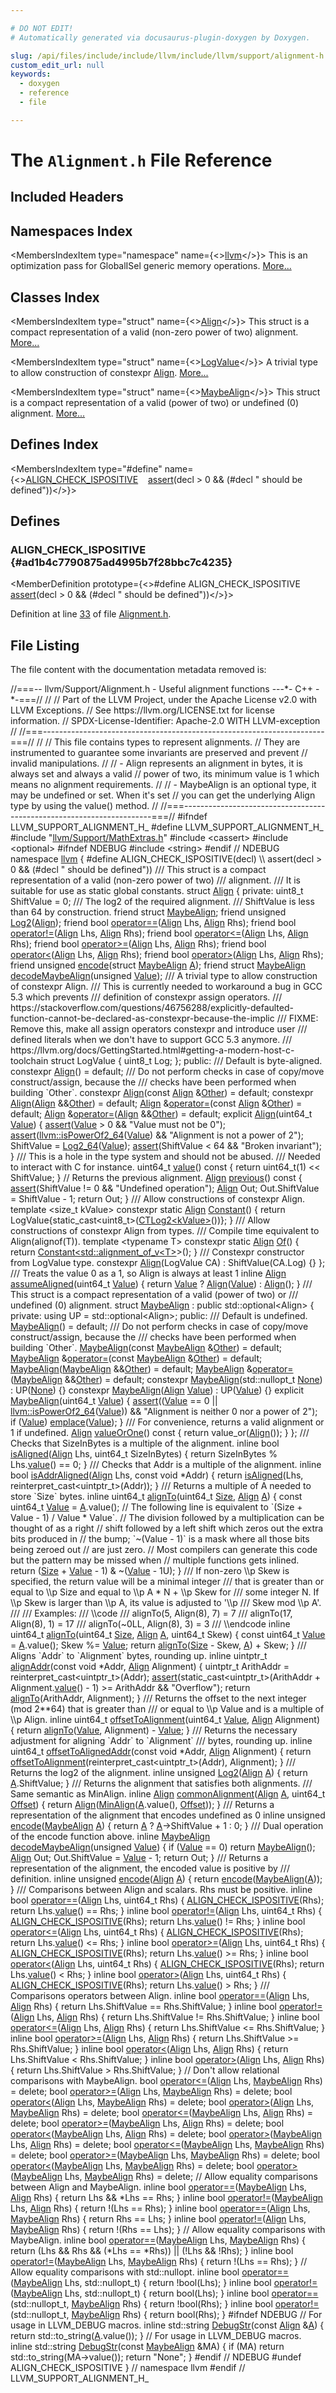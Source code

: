 ```yaml
---

# DO NOT EDIT!
# Automatically generated via docusaurus-plugin-doxygen by Doxygen.

slug: /api/files/include/include/llvm/include/llvm/support/alignment-h
custom_edit_url: null
keywords:
  - doxygen
  - reference
  - file

---
```





# The `Alignment.h` File Reference

<DoxygenPage pluginConfig={pluginConfig}>



## Included Headers

<IncludesList>
<IncludesListItem
  filePath="llvm/Support/MathExtras.h"
  permalink="/docs/api/files/include/include/llvm/include/llvm/support/mathextras-h"
  isLocal="true" />
<IncludesListItem
  filePath="cassert"
  permalink=""
  isLocal="false" />
<IncludesListItem
  filePath="optional"
  permalink=""
  isLocal="false" />
<IncludesListItem
  filePath="string"
  permalink=""
  isLocal="false" />
</IncludesList>

## Namespaces Index

<MembersIndex>

<MembersIndexItem
  type="namespace"
  name={<><a href="/docs/api/namespaces/llvm">llvm</a></>}>
This is an optimization pass for GlobalISel generic memory operations. <a href="/docs/api/namespaces/llvm/#details">More...</a>
</MembersIndexItem>

</MembersIndex>

## Classes Index

<MembersIndex>

<MembersIndexItem
  type="struct"
  name={<><a href="/docs/api/structs/llvm/align">Align</a></>}>
This struct is a compact representation of a valid (non-zero power of two) alignment. <a href="/docs/api/structs/llvm/align/#details">More...</a>
</MembersIndexItem>

<MembersIndexItem
  type="struct"
  name={<><a href="/docs/api/structs/llvm/align/logvalue">LogValue</a></>}>
A trivial type to allow construction of constexpr <a href="/docs/api/structs/llvm/align">Align</a>. <a href="/docs/api/structs/llvm/align/logvalue/#details">More...</a>
</MembersIndexItem>

<MembersIndexItem
  type="struct"
  name={<><a href="/docs/api/structs/llvm/maybealign">MaybeAlign</a></>}>
This struct is a compact representation of a valid (power of two) or undefined (0) alignment. <a href="/docs/api/structs/llvm/maybealign/#details">More...</a>
</MembersIndexItem>

</MembersIndex>

## Defines Index

<MembersIndex>

<MembersIndexItem
  type="#define"
  name={<><a href="#ad1b4c7790875ad4995b7f28bbc7c4235">ALIGN&#95;CHECK&#95;ISPOSITIVE</a>&nbsp;&nbsp;&nbsp;  <a href="/docs/api/files/lib/lib/target/lib/target/amdgpu/silowercontrolflow-cpp/#a4868c5d81c5ccc98c47aeab6244346a0">assert</a>(decl &gt; 0 &amp;&amp; (#decl &quot; should be defined&quot;))</>}>
</MembersIndexItem>

</MembersIndex>


<SectionDefinition>

## Defines

### ALIGN&#95;CHECK&#95;ISPOSITIVE {#ad1b4c7790875ad4995b7f28bbc7c4235}

<MemberDefinition
  prototype={<>#define ALIGN&#95;CHECK&#95;ISPOSITIVE&nbsp;&nbsp;&nbsp;  <a href="/docs/api/files/lib/lib/target/lib/target/amdgpu/silowercontrolflow-cpp/#a4868c5d81c5ccc98c47aeab6244346a0">assert</a>(decl &gt; 0 &amp;&amp; (#decl &quot; should be defined&quot;))</>}>

Definition at line <a href="#l00033">33</a> of file <a href="/docs/api/files/include/include/llvm/include/llvm/support/alignment-h">Alignment.h</a>.
</MemberDefinition>

</SectionDefinition>

## File Listing

The file content with the documentation metadata removed is:

<ProgramListing>

<Link id="l00001" /><CodeLine lineNumber="1"><Highlight kind="comment">//===-- llvm/Support/Alignment.h - Useful alignment functions ---&#42;- C++ -&#42;-===//</Highlight><Highlight kind="normal"></Highlight></CodeLine>
<Link id="l00002" /><CodeLine lineNumber="2"><Highlight kind="normal"></Highlight><Highlight kind="comment">//</Highlight><Highlight kind="normal"></Highlight></CodeLine>
<Link id="l00003" /><CodeLine lineNumber="3"><Highlight kind="normal"></Highlight><Highlight kind="comment">// Part of the LLVM Project, under the Apache License v2.0 with LLVM Exceptions.</Highlight><Highlight kind="normal"></Highlight></CodeLine>
<Link id="l00004" /><CodeLine lineNumber="4"><Highlight kind="normal"></Highlight><Highlight kind="comment">// See https://llvm.org/LICENSE.txt for license information.</Highlight><Highlight kind="normal"></Highlight></CodeLine>
<Link id="l00005" /><CodeLine lineNumber="5"><Highlight kind="normal"></Highlight><Highlight kind="comment">// SPDX-License-Identifier: Apache-2.0 WITH LLVM-exception</Highlight><Highlight kind="normal"></Highlight></CodeLine>
<Link id="l00006" /><CodeLine lineNumber="6"><Highlight kind="normal"></Highlight><Highlight kind="comment">//</Highlight><Highlight kind="normal"></Highlight></CodeLine>
<Link id="l00007" /><CodeLine lineNumber="7"><Highlight kind="normal"></Highlight><Highlight kind="comment">//===----------------------------------------------------------------------===//</Highlight><Highlight kind="normal"></Highlight></CodeLine>
<Link id="l00008" /><CodeLine lineNumber="8"><Highlight kind="normal"></Highlight><Highlight kind="comment">//</Highlight><Highlight kind="normal"></Highlight></CodeLine>
<Link id="l00009" /><CodeLine lineNumber="9"><Highlight kind="normal"></Highlight><Highlight kind="comment">// This file contains types to represent alignments.</Highlight><Highlight kind="normal"></Highlight></CodeLine>
<Link id="l00010" /><CodeLine lineNumber="10"><Highlight kind="normal"></Highlight><Highlight kind="comment">// They are instrumented to guarantee some invariants are preserved and prevent</Highlight><Highlight kind="normal"></Highlight></CodeLine>
<Link id="l00011" /><CodeLine lineNumber="11"><Highlight kind="normal"></Highlight><Highlight kind="comment">// invalid manipulations.</Highlight><Highlight kind="normal"></Highlight></CodeLine>
<Link id="l00012" /><CodeLine lineNumber="12"><Highlight kind="normal"></Highlight><Highlight kind="comment">//</Highlight><Highlight kind="normal"></Highlight></CodeLine>
<Link id="l00013" /><CodeLine lineNumber="13"><Highlight kind="normal"></Highlight><Highlight kind="comment">// - Align represents an alignment in bytes, it is always set and always a valid</Highlight><Highlight kind="normal"></Highlight></CodeLine>
<Link id="l00014" /><CodeLine lineNumber="14"><Highlight kind="normal"></Highlight><Highlight kind="comment">// power of two, its minimum value is 1 which means no alignment requirements.</Highlight><Highlight kind="normal"></Highlight></CodeLine>
<Link id="l00015" /><CodeLine lineNumber="15"><Highlight kind="normal"></Highlight><Highlight kind="comment">//</Highlight><Highlight kind="normal"></Highlight></CodeLine>
<Link id="l00016" /><CodeLine lineNumber="16"><Highlight kind="normal"></Highlight><Highlight kind="comment">// - MaybeAlign is an optional type, it may be undefined or set. When it&#39;s set</Highlight><Highlight kind="normal"></Highlight></CodeLine>
<Link id="l00017" /><CodeLine lineNumber="17"><Highlight kind="normal"></Highlight><Highlight kind="comment">// you can get the underlying Align type by using the value() method.</Highlight><Highlight kind="normal"></Highlight></CodeLine>
<Link id="l00018" /><CodeLine lineNumber="18"><Highlight kind="normal"></Highlight><Highlight kind="comment">//</Highlight><Highlight kind="normal"></Highlight></CodeLine>
<Link id="l00019" /><CodeLine lineNumber="19"><Highlight kind="normal"></Highlight><Highlight kind="comment">//===----------------------------------------------------------------------===//</Highlight><Highlight kind="normal"></Highlight></CodeLine>
<Link id="l00020" /><CodeLine lineNumber="20"><Highlight kind="normal"></Highlight></CodeLine>
<Link id="l00021" /><CodeLine lineNumber="21"><Highlight kind="normal"></Highlight><Highlight kind="preprocessor">#ifndef LLVM&#95;SUPPORT&#95;ALIGNMENT&#95;H&#95;</Highlight><Highlight kind="normal"></Highlight></CodeLine>
<Link id="l00022" /><CodeLine lineNumber="22"><Highlight kind="normal"></Highlight><Highlight kind="preprocessor">#define LLVM&#95;SUPPORT&#95;ALIGNMENT&#95;H&#95;</Highlight><Highlight kind="normal"></Highlight></CodeLine>
<Link id="l00023" /><CodeLine lineNumber="23"><Highlight kind="normal"></Highlight></CodeLine>
<Link id="l00024" /><CodeLine lineNumber="24"><Highlight kind="normal"></Highlight><Highlight kind="preprocessor">#include &quot;<a href="/docs/api/files/include/include/llvm/include/llvm/support/mathextras-h">llvm/Support/MathExtras.h</a>&quot;</Highlight><Highlight kind="normal"></Highlight></CodeLine>
<Link id="l00025" /><CodeLine lineNumber="25"><Highlight kind="normal"></Highlight><Highlight kind="preprocessor">#include &lt;cassert&gt;</Highlight><Highlight kind="normal"></Highlight></CodeLine>
<Link id="l00026" /><CodeLine lineNumber="26"><Highlight kind="normal"></Highlight><Highlight kind="preprocessor">#include &lt;optional&gt;</Highlight><Highlight kind="normal"></Highlight></CodeLine>
<Link id="l00027" /><CodeLine lineNumber="27"><Highlight kind="normal"></Highlight><Highlight kind="preprocessor">#ifndef NDEBUG</Highlight><Highlight kind="normal"></Highlight></CodeLine>
<Link id="l00028" /><CodeLine lineNumber="28"><Highlight kind="normal"></Highlight><Highlight kind="preprocessor">#include &lt;string&gt;</Highlight><Highlight kind="normal"></Highlight></CodeLine>
<Link id="l00029" /><CodeLine lineNumber="29"><Highlight kind="normal"></Highlight><Highlight kind="preprocessor">#endif </Highlight><Highlight kind="comment">// NDEBUG</Highlight><Highlight kind="normal"></Highlight></CodeLine>
<Link id="l00030" /><CodeLine lineNumber="30"><Highlight kind="normal"></Highlight></CodeLine>
<Link id="l00031" /><CodeLine lineNumber="31"><Highlight kind="normal"></Highlight><Highlight kind="keyword">namespace </Highlight><Highlight kind="normal"><a href="/docs/api/namespaces/llvm">llvm</a> &#123;</Highlight></CodeLine>
<Link id="l00032" /><CodeLine lineNumber="32"><Highlight kind="normal"></Highlight></CodeLine>
<Link id="l00033" /><CodeLine lineNumber="33" lineLink="#ad1b4c7790875ad4995b7f28bbc7c4235"><Highlight kind="normal"></Highlight><Highlight kind="preprocessor">#define ALIGN&#95;CHECK&#95;ISPOSITIVE(decl)                                           \\</Highlight></CodeLine>
<Link id="l00034" /><CodeLine lineNumber="34"><Highlight kind="preprocessor">  assert(decl &gt; 0 &amp;&amp; (#decl &quot; should be defined&quot;))</Highlight><Highlight kind="normal"></Highlight></CodeLine>
<Link id="l00035" /><CodeLine lineNumber="35"><Highlight kind="normal"></Highlight><Highlight kind="comment"></Highlight></CodeLine>
<Link id="l00036" /><CodeLine lineNumber="36"><Highlight kind="comment">/// This struct is a compact representation of a valid (non-zero power of two)</Highlight></CodeLine>
<Link id="l00037" /><CodeLine lineNumber="37"><Highlight kind="comment">/// alignment.</Highlight></CodeLine>
<Link id="l00038" /><CodeLine lineNumber="38"><Highlight kind="comment">/// It is suitable for use as static global constants.</Highlight><Highlight kind="normal"></Highlight></CodeLine>
<Link id="l00039" /><CodeLine lineNumber="39" lineLink="/docs/api/structs/llvm/align"><Highlight kind="normal"></Highlight><Highlight kind="keyword">struct </Highlight><Highlight kind="normal"><a href="/docs/api/structs/llvm/align/#ae18e74b77ef6d55c8c3bd8c1a00cc2f4">Align</a> &#123;</Highlight></CodeLine>
<Link id="l00040" /><CodeLine lineNumber="40"><Highlight kind="normal"></Highlight><Highlight kind="keyword">private</Highlight><Highlight kind="normal">:</Highlight></CodeLine>
<Link id="l00041" /><CodeLine lineNumber="41"><Highlight kind="normal">  uint8&#95;t ShiftValue = 0; </Highlight><Highlight kind="comment">/// The log2 of the required alignment.</Highlight><Highlight kind="comment"></Highlight></CodeLine>
<Link id="l00042" /><CodeLine lineNumber="42"><Highlight kind="comment">                          /// ShiftValue is less than 64 by construction.</Highlight><Highlight kind="normal"></Highlight></CodeLine>
<Link id="l00043" /><CodeLine lineNumber="43"><Highlight kind="normal"></Highlight></CodeLine>
<Link id="l00044" /><CodeLine lineNumber="44" lineLink="/docs/api/structs/llvm/align/#ae62a876733c422b0caac829c1781faab"><Highlight kind="normal">  </Highlight><Highlight kind="keyword">friend</Highlight><Highlight kind="normal"> </Highlight><Highlight kind="keyword">struct </Highlight><Highlight kind="normal"><a href="/docs/api/structs/llvm/align/#ae62a876733c422b0caac829c1781faab">MaybeAlign</a>;</Highlight></CodeLine>
<Link id="l00045" /><CodeLine lineNumber="45"><Highlight kind="normal">  </Highlight><Highlight kind="keyword">friend</Highlight><Highlight kind="normal"> </Highlight><Highlight kind="keywordtype">unsigned</Highlight><Highlight kind="normal"> <a href="/docs/api/structs/llvm/align/#adeea954066ece7e20dec74b2a6375e11">Log2</a>(<a href="/docs/api/structs/llvm/align/#ae18e74b77ef6d55c8c3bd8c1a00cc2f4">Align</a>);</Highlight></CodeLine>
<Link id="l00046" /><CodeLine lineNumber="46"><Highlight kind="normal">  </Highlight><Highlight kind="keyword">friend</Highlight><Highlight kind="normal"> </Highlight><Highlight kind="keywordtype">bool</Highlight><Highlight kind="normal"> <a href="/docs/api/structs/llvm/align/#adc730b24f87906a69665c8a67fabf92b">operator==</a>(<a href="/docs/api/structs/llvm/align/#ae18e74b77ef6d55c8c3bd8c1a00cc2f4">Align</a> Lhs, <a href="/docs/api/structs/llvm/align/#ae18e74b77ef6d55c8c3bd8c1a00cc2f4">Align</a> Rhs);</Highlight></CodeLine>
<Link id="l00047" /><CodeLine lineNumber="47"><Highlight kind="normal">  </Highlight><Highlight kind="keyword">friend</Highlight><Highlight kind="normal"> </Highlight><Highlight kind="keywordtype">bool</Highlight><Highlight kind="normal"> <a href="/docs/api/structs/llvm/align/#aedc02b5456ce0355177f1a05114dfc97">operator!=</a>(<a href="/docs/api/structs/llvm/align/#ae18e74b77ef6d55c8c3bd8c1a00cc2f4">Align</a> Lhs, <a href="/docs/api/structs/llvm/align/#ae18e74b77ef6d55c8c3bd8c1a00cc2f4">Align</a> Rhs);</Highlight></CodeLine>
<Link id="l00048" /><CodeLine lineNumber="48"><Highlight kind="normal">  </Highlight><Highlight kind="keyword">friend</Highlight><Highlight kind="normal"> </Highlight><Highlight kind="keywordtype">bool</Highlight><Highlight kind="normal"> <a href="/docs/api/structs/llvm/align/#add6db2dfa4fe08c5a3bbd840f16e1a1f">operator&lt;=</a>(<a href="/docs/api/structs/llvm/align/#ae18e74b77ef6d55c8c3bd8c1a00cc2f4">Align</a> Lhs, <a href="/docs/api/structs/llvm/align/#ae18e74b77ef6d55c8c3bd8c1a00cc2f4">Align</a> Rhs);</Highlight></CodeLine>
<Link id="l00049" /><CodeLine lineNumber="49"><Highlight kind="normal">  </Highlight><Highlight kind="keyword">friend</Highlight><Highlight kind="normal"> </Highlight><Highlight kind="keywordtype">bool</Highlight><Highlight kind="normal"> <a href="/docs/api/structs/llvm/align/#a17585309cb006b8efedeed790277ec6a">operator&gt;=</a>(<a href="/docs/api/structs/llvm/align/#ae18e74b77ef6d55c8c3bd8c1a00cc2f4">Align</a> Lhs, <a href="/docs/api/structs/llvm/align/#ae18e74b77ef6d55c8c3bd8c1a00cc2f4">Align</a> Rhs);</Highlight></CodeLine>
<Link id="l00050" /><CodeLine lineNumber="50"><Highlight kind="normal">  </Highlight><Highlight kind="keyword">friend</Highlight><Highlight kind="normal"> </Highlight><Highlight kind="keywordtype">bool</Highlight><Highlight kind="normal"> <a href="/docs/api/structs/llvm/align/#aa760bf5ec0cd9af7363672144f4dd2ca">operator&lt;</a>(<a href="/docs/api/structs/llvm/align/#ae18e74b77ef6d55c8c3bd8c1a00cc2f4">Align</a> Lhs, <a href="/docs/api/structs/llvm/align/#ae18e74b77ef6d55c8c3bd8c1a00cc2f4">Align</a> Rhs);</Highlight></CodeLine>
<Link id="l00051" /><CodeLine lineNumber="51"><Highlight kind="normal">  </Highlight><Highlight kind="keyword">friend</Highlight><Highlight kind="normal"> </Highlight><Highlight kind="keywordtype">bool</Highlight><Highlight kind="normal"> <a href="/docs/api/structs/llvm/align/#afdc33978f6d17773949cd3413077b143">operator&gt;</a>(<a href="/docs/api/structs/llvm/align/#ae18e74b77ef6d55c8c3bd8c1a00cc2f4">Align</a> Lhs, <a href="/docs/api/structs/llvm/align/#ae18e74b77ef6d55c8c3bd8c1a00cc2f4">Align</a> Rhs);</Highlight></CodeLine>
<Link id="l00052" /><CodeLine lineNumber="52"><Highlight kind="normal">  </Highlight><Highlight kind="keyword">friend</Highlight><Highlight kind="normal"> </Highlight><Highlight kind="keywordtype">unsigned</Highlight><Highlight kind="normal"> <a href="/docs/api/structs/llvm/align/#a071a36ee5a44b84508cee86c532d99ab">encode</a>(</Highlight><Highlight kind="keyword">struct</Highlight><Highlight kind="normal"> <a href="/docs/api/structs/llvm/align/#ae62a876733c422b0caac829c1781faab">MaybeAlign</a> <a href="/docs/api/files/lib/lib/ir/builtingcs-cpp/#a2e38c85003a042421cde1647632d0b72">A</a>);</Highlight></CodeLine>
<Link id="l00053" /><CodeLine lineNumber="53"><Highlight kind="normal">  </Highlight><Highlight kind="keyword">friend</Highlight><Highlight kind="normal"> </Highlight><Highlight kind="keyword">struct </Highlight><Highlight kind="normal"><a href="/docs/api/structs/llvm/align/#ae62a876733c422b0caac829c1781faab">MaybeAlign</a> <a href="/docs/api/structs/llvm/align/#a3e151f9c92e7da561141ba8632ac7b10">decodeMaybeAlign</a>(unsigned <a href="/docs/api/classes/llvm/value">Value</a>);</Highlight></CodeLine>
<Link id="l00054" /><CodeLine lineNumber="54"><Highlight kind="normal"></Highlight><Highlight kind="comment"></Highlight></CodeLine>
<Link id="l00055" /><CodeLine lineNumber="55"><Highlight kind="comment">  /// A trivial type to allow construction of constexpr Align.</Highlight></CodeLine>
<Link id="l00056" /><CodeLine lineNumber="56"><Highlight kind="comment">  /// This is currently needed to workaround a bug in GCC 5.3 which prevents</Highlight></CodeLine>
<Link id="l00057" /><CodeLine lineNumber="57"><Highlight kind="comment">  /// definition of constexpr assign operators.</Highlight></CodeLine>
<Link id="l00058" /><CodeLine lineNumber="58"><Highlight kind="comment">  /// https://stackoverflow.com/questions/46756288/explicitly-defaulted-function-cannot-be-declared-as-constexpr-because-the-implic</Highlight></CodeLine>
<Link id="l00059" /><CodeLine lineNumber="59"><Highlight kind="comment">  /// FIXME: Remove this, make all assign operators constexpr and introduce user</Highlight></CodeLine>
<Link id="l00060" /><CodeLine lineNumber="60"><Highlight kind="comment">  /// defined literals when we don&#39;t have to support GCC 5.3 anymore.</Highlight></CodeLine>
<Link id="l00061" /><CodeLine lineNumber="61"><Highlight kind="comment">  /// https://llvm.org/docs/GettingStarted.html#getting-a-modern-host-c-toolchain</Highlight><Highlight kind="normal"></Highlight></CodeLine>
<Link id="l00062" /><CodeLine lineNumber="62"><Highlight kind="normal">  </Highlight><Highlight kind="keyword">struct </Highlight><Highlight kind="normal">LogValue &#123;</Highlight></CodeLine>
<Link id="l00063" /><CodeLine lineNumber="63"><Highlight kind="normal">    uint8&#95;t Log;</Highlight></CodeLine>
<Link id="l00064" /><CodeLine lineNumber="64"><Highlight kind="normal">  &#125;;</Highlight></CodeLine>
<Link id="l00065" /><CodeLine lineNumber="65"><Highlight kind="normal"></Highlight></CodeLine>
<Link id="l00066" /><CodeLine lineNumber="66"><Highlight kind="normal"></Highlight><Highlight kind="keyword">public</Highlight><Highlight kind="normal">:</Highlight><Highlight kind="comment"></Highlight></CodeLine>
<Link id="l00067" /><CodeLine lineNumber="67"><Highlight kind="comment">  /// Default is byte-aligned.</Highlight><Highlight kind="normal"></Highlight></CodeLine>
<Link id="l00068" /><CodeLine lineNumber="68" lineLink="/docs/api/structs/llvm/align/#ae18e74b77ef6d55c8c3bd8c1a00cc2f4"><Highlight kind="normal">  </Highlight><Highlight kind="keyword">constexpr</Highlight><Highlight kind="normal"> <a href="/docs/api/structs/llvm/align/#ae18e74b77ef6d55c8c3bd8c1a00cc2f4">Align</a>() = </Highlight><Highlight kind="keywordflow">default</Highlight><Highlight kind="normal">;</Highlight><Highlight kind="comment"></Highlight></CodeLine>
<Link id="l00069" /><CodeLine lineNumber="69"><Highlight kind="comment">  /// Do not perform checks in case of copy/move construct/assign, because the</Highlight></CodeLine>
<Link id="l00070" /><CodeLine lineNumber="70"><Highlight kind="comment">  /// checks have been performed when building &#96;Other&#96;.</Highlight><Highlight kind="normal"></Highlight></CodeLine>
<Link id="l00071" /><CodeLine lineNumber="71" lineLink="/docs/api/structs/llvm/align/#af75228a1661e767fdcfdc98a36fb0fcb"><Highlight kind="normal">  </Highlight><Highlight kind="keyword">constexpr</Highlight><Highlight kind="normal"> <a href="/docs/api/structs/llvm/align/#af75228a1661e767fdcfdc98a36fb0fcb">Align</a>(</Highlight><Highlight kind="keyword">const</Highlight><Highlight kind="normal"> <a href="/docs/api/structs/llvm/align/#ae18e74b77ef6d55c8c3bd8c1a00cc2f4">Align</a> &amp;<a href="/docs/api/namespaces/llvm/#a9eb4f5b98b70ee4fab9614ed58282c1fa6311ae17c1ee52b36e68aaf4ad066387">Other</a>) = </Highlight><Highlight kind="keywordflow">default</Highlight><Highlight kind="normal">;</Highlight></CodeLine>
<Link id="l00072" /><CodeLine lineNumber="72" lineLink="/docs/api/structs/llvm/align/#a8a1695808aaa6d8006607a2c926b41f1"><Highlight kind="normal">  </Highlight><Highlight kind="keyword">constexpr</Highlight><Highlight kind="normal"> <a href="/docs/api/structs/llvm/align/#a8a1695808aaa6d8006607a2c926b41f1">Align</a>(<a href="/docs/api/structs/llvm/align/#ae18e74b77ef6d55c8c3bd8c1a00cc2f4">Align</a> &amp;&amp;<a href="/docs/api/namespaces/llvm/#a9eb4f5b98b70ee4fab9614ed58282c1fa6311ae17c1ee52b36e68aaf4ad066387">Other</a>) = </Highlight><Highlight kind="keywordflow">default</Highlight><Highlight kind="normal">;</Highlight></CodeLine>
<Link id="l00073" /><CodeLine lineNumber="73" lineLink="/docs/api/structs/llvm/align/#ad1714fca6498a7b9c43137a3b8bedbb6"><Highlight kind="normal">  <a href="/docs/api/structs/llvm/align/#ae18e74b77ef6d55c8c3bd8c1a00cc2f4">Align</a> &amp;<a href="/docs/api/structs/llvm/align/#ad1714fca6498a7b9c43137a3b8bedbb6">operator=</a>(</Highlight><Highlight kind="keyword">const</Highlight><Highlight kind="normal"> <a href="/docs/api/structs/llvm/align/#ae18e74b77ef6d55c8c3bd8c1a00cc2f4">Align</a> &amp;<a href="/docs/api/namespaces/llvm/#a9eb4f5b98b70ee4fab9614ed58282c1fa6311ae17c1ee52b36e68aaf4ad066387">Other</a>) = </Highlight><Highlight kind="keywordflow">default</Highlight><Highlight kind="normal">;</Highlight></CodeLine>
<Link id="l00074" /><CodeLine lineNumber="74" lineLink="/docs/api/structs/llvm/align/#a6dbdf9a282f33958ee2ce400682f9241"><Highlight kind="normal">  <a href="/docs/api/structs/llvm/align/#ae18e74b77ef6d55c8c3bd8c1a00cc2f4">Align</a> &amp;<a href="/docs/api/structs/llvm/align/#a6dbdf9a282f33958ee2ce400682f9241">operator=</a>(<a href="/docs/api/structs/llvm/align/#ae18e74b77ef6d55c8c3bd8c1a00cc2f4">Align</a> &amp;&amp;<a href="/docs/api/namespaces/llvm/#a9eb4f5b98b70ee4fab9614ed58282c1fa6311ae17c1ee52b36e68aaf4ad066387">Other</a>) = </Highlight><Highlight kind="keywordflow">default</Highlight><Highlight kind="normal">;</Highlight></CodeLine>
<Link id="l00075" /><CodeLine lineNumber="75"><Highlight kind="normal"></Highlight></CodeLine>
<Link id="l00076" /><CodeLine lineNumber="76" lineLink="/docs/api/structs/llvm/align/#a690852491ad6c8360e2ca988de32a537"><Highlight kind="normal">  </Highlight><Highlight kind="keyword">explicit</Highlight><Highlight kind="normal"> <a href="/docs/api/structs/llvm/align/#a690852491ad6c8360e2ca988de32a537">Align</a>(uint64&#95;t <a href="/docs/api/classes/llvm/value">Value</a>) &#123;</Highlight></CodeLine>
<Link id="l00077" /><CodeLine lineNumber="77"><Highlight kind="normal">    <a href="/docs/api/files/lib/lib/target/lib/target/amdgpu/silowercontrolflow-cpp/#a4868c5d81c5ccc98c47aeab6244346a0">assert</a>(<a href="/docs/api/classes/llvm/value">Value</a> &gt; 0 &amp;&amp; </Highlight><Highlight kind="stringliteral">&quot;Value must not be 0&quot;</Highlight><Highlight kind="normal">);</Highlight></CodeLine>
<Link id="l00078" /><CodeLine lineNumber="78"><Highlight kind="normal">    <a href="/docs/api/files/lib/lib/target/lib/target/amdgpu/silowercontrolflow-cpp/#a4868c5d81c5ccc98c47aeab6244346a0">assert</a>(<a href="/docs/api/namespaces/llvm/#a434f6a0d80fb13e4326e848a6391f057">llvm::isPowerOf2&#95;64</a>(<a href="/docs/api/classes/llvm/value">Value</a>) &amp;&amp; </Highlight><Highlight kind="stringliteral">&quot;Alignment is not a power of 2&quot;</Highlight><Highlight kind="normal">);</Highlight></CodeLine>
<Link id="l00079" /><CodeLine lineNumber="79"><Highlight kind="normal">    ShiftValue = <a href="/docs/api/namespaces/llvm/#a4f42ed6fd2569fa43f03814a17f9d94a">Log2&#95;64</a>(<a href="/docs/api/classes/llvm/value">Value</a>);</Highlight></CodeLine>
<Link id="l00080" /><CodeLine lineNumber="80"><Highlight kind="normal">    <a href="/docs/api/files/lib/lib/target/lib/target/amdgpu/silowercontrolflow-cpp/#a4868c5d81c5ccc98c47aeab6244346a0">assert</a>(ShiftValue &lt; 64 &amp;&amp; </Highlight><Highlight kind="stringliteral">&quot;Broken invariant&quot;</Highlight><Highlight kind="normal">);</Highlight></CodeLine>
<Link id="l00081" /><CodeLine lineNumber="81"><Highlight kind="normal">  &#125;</Highlight></CodeLine>
<Link id="l00082" /><CodeLine lineNumber="82"><Highlight kind="normal"></Highlight><Highlight kind="comment"></Highlight></CodeLine>
<Link id="l00083" /><CodeLine lineNumber="83"><Highlight kind="comment">  /// This is a hole in the type system and should not be abused.</Highlight></CodeLine>
<Link id="l00084" /><CodeLine lineNumber="84"><Highlight kind="comment">  /// Needed to interact with C for instance.</Highlight><Highlight kind="normal"></Highlight></CodeLine>
<Link id="l00085" /><CodeLine lineNumber="85" lineLink="/docs/api/structs/llvm/align/#a80735739b49cf97a491922c8f9af2cc1"><Highlight kind="normal">  uint64&#95;t <a href="/docs/api/structs/llvm/align/#a80735739b49cf97a491922c8f9af2cc1">value</a>()</Highlight><Highlight kind="keyword"> const </Highlight><Highlight kind="normal">&#123; </Highlight><Highlight kind="keywordflow">return</Highlight><Highlight kind="normal"> uint64&#95;t(1) &lt;&lt; ShiftValue; &#125;</Highlight></CodeLine>
<Link id="l00086" /><CodeLine lineNumber="86"><Highlight kind="normal"></Highlight></CodeLine>
<Link id="l00087" /><CodeLine lineNumber="87"><Highlight kind="normal">  </Highlight><Highlight kind="comment">// Returns the previous alignment.</Highlight><Highlight kind="normal"></Highlight></CodeLine>
<Link id="l00088" /><CodeLine lineNumber="88" lineLink="/docs/api/structs/llvm/align/#a0a648e1baa573dcc8a550235ed44e7ae"><Highlight kind="normal">  <a href="/docs/api/structs/llvm/align/#ae18e74b77ef6d55c8c3bd8c1a00cc2f4">Align</a> <a href="/docs/api/structs/llvm/align/#a0a648e1baa573dcc8a550235ed44e7ae">previous</a>()</Highlight><Highlight kind="keyword"> const </Highlight><Highlight kind="normal">&#123;</Highlight></CodeLine>
<Link id="l00089" /><CodeLine lineNumber="89"><Highlight kind="normal">    <a href="/docs/api/files/lib/lib/target/lib/target/amdgpu/silowercontrolflow-cpp/#a4868c5d81c5ccc98c47aeab6244346a0">assert</a>(ShiftValue != 0 &amp;&amp; </Highlight><Highlight kind="stringliteral">&quot;Undefined operation&quot;</Highlight><Highlight kind="normal">);</Highlight></CodeLine>
<Link id="l00090" /><CodeLine lineNumber="90"><Highlight kind="normal">    <a href="/docs/api/structs/llvm/align/#ae18e74b77ef6d55c8c3bd8c1a00cc2f4">Align</a> Out;</Highlight></CodeLine>
<Link id="l00091" /><CodeLine lineNumber="91"><Highlight kind="normal">    Out.ShiftValue = ShiftValue - 1;</Highlight></CodeLine>
<Link id="l00092" /><CodeLine lineNumber="92"><Highlight kind="normal">    </Highlight><Highlight kind="keywordflow">return</Highlight><Highlight kind="normal"> Out;</Highlight></CodeLine>
<Link id="l00093" /><CodeLine lineNumber="93"><Highlight kind="normal">  &#125;</Highlight></CodeLine>
<Link id="l00094" /><CodeLine lineNumber="94"><Highlight kind="normal"></Highlight><Highlight kind="comment"></Highlight></CodeLine>
<Link id="l00095" /><CodeLine lineNumber="95"><Highlight kind="comment">  /// Allow constructions of constexpr Align.</Highlight><Highlight kind="normal"></Highlight></CodeLine>
<Link id="l00096" /><CodeLine lineNumber="96" lineLink="/docs/api/structs/llvm/align/#ac7699332a966bc646e928f780142c43a"><Highlight kind="normal">  </Highlight><Highlight kind="keyword">template</Highlight><Highlight kind="normal"> &lt;</Highlight><Highlight kind="keywordtype">size&#95;t</Highlight><Highlight kind="normal"> kValue&gt; </Highlight><Highlight kind="keyword">constexpr</Highlight><Highlight kind="normal"> </Highlight><Highlight kind="keyword">static</Highlight><Highlight kind="normal"> <a href="/docs/api/structs/llvm/align/#ae18e74b77ef6d55c8c3bd8c1a00cc2f4">Align</a> <a href="/docs/api/structs/llvm/align/#ac7699332a966bc646e928f780142c43a">Constant</a>() &#123;</Highlight></CodeLine>
<Link id="l00097" /><CodeLine lineNumber="97"><Highlight kind="normal">    </Highlight><Highlight kind="keywordflow">return</Highlight><Highlight kind="normal"> LogValue&#123;</Highlight><Highlight kind="keyword">static&#95;cast&lt;</Highlight><Highlight kind="normal">uint8&#95;t</Highlight><Highlight kind="keyword">&gt;</Highlight><Highlight kind="normal">(<a href="/docs/api/namespaces/llvm/#a157580cd43622bf53270856bf51da098">CTLog2&lt;kValue&gt;</a>())&#125;;</Highlight></CodeLine>
<Link id="l00098" /><CodeLine lineNumber="98"><Highlight kind="normal">  &#125;</Highlight></CodeLine>
<Link id="l00099" /><CodeLine lineNumber="99"><Highlight kind="normal"></Highlight><Highlight kind="comment"></Highlight></CodeLine>
<Link id="l00100" /><CodeLine lineNumber="100"><Highlight kind="comment">  /// Allow constructions of constexpr Align from types.</Highlight></CodeLine>
<Link id="l00101" /><CodeLine lineNumber="101"><Highlight kind="comment">  /// Compile time equivalent to Align(alignof(T)).</Highlight><Highlight kind="normal"></Highlight></CodeLine>
<Link id="l00102" /><CodeLine lineNumber="102" lineLink="/docs/api/structs/llvm/align/#a35d8c4da117386fb67db052a36ecce50"><Highlight kind="normal">  </Highlight><Highlight kind="keyword">template</Highlight><Highlight kind="normal"> &lt;</Highlight><Highlight kind="keyword">typename</Highlight><Highlight kind="normal"> T&gt; </Highlight><Highlight kind="keyword">constexpr</Highlight><Highlight kind="normal"> </Highlight><Highlight kind="keyword">static</Highlight><Highlight kind="normal"> <a href="/docs/api/structs/llvm/align/#ae18e74b77ef6d55c8c3bd8c1a00cc2f4">Align</a> <a href="/docs/api/structs/llvm/align/#a35d8c4da117386fb67db052a36ecce50">Of</a>() &#123;</Highlight></CodeLine>
<Link id="l00103" /><CodeLine lineNumber="103"><Highlight kind="normal">    </Highlight><Highlight kind="keywordflow">return</Highlight><Highlight kind="normal"> <a href="/docs/api/structs/llvm/align/#ac7699332a966bc646e928f780142c43a">Constant&lt;std::alignment&#95;of&#95;v&lt;T&gt;</a>&gt;();</Highlight></CodeLine>
<Link id="l00104" /><CodeLine lineNumber="104"><Highlight kind="normal">  &#125;</Highlight></CodeLine>
<Link id="l00105" /><CodeLine lineNumber="105"><Highlight kind="normal"></Highlight><Highlight kind="comment"></Highlight></CodeLine>
<Link id="l00106" /><CodeLine lineNumber="106"><Highlight kind="comment">  /// Constexpr constructor from LogValue type.</Highlight><Highlight kind="normal"></Highlight></CodeLine>
<Link id="l00107" /><CodeLine lineNumber="107" lineLink="/docs/api/structs/llvm/align/#a21a6468880c05c1bea5ddc1030ef4d3a"><Highlight kind="normal">  </Highlight><Highlight kind="keyword">constexpr</Highlight><Highlight kind="normal"> <a href="/docs/api/structs/llvm/align/#a21a6468880c05c1bea5ddc1030ef4d3a">Align</a>(LogValue CA) : ShiftValue(CA.Log) &#123;&#125;</Highlight></CodeLine>
<Link id="l00108" /><CodeLine lineNumber="108"><Highlight kind="normal">&#125;;</Highlight></CodeLine>
<Link id="l00109" /><CodeLine lineNumber="109"><Highlight kind="normal"></Highlight><Highlight kind="comment"></Highlight></CodeLine>
<Link id="l00110" /><CodeLine lineNumber="110"><Highlight kind="comment">/// Treats the value 0 as a 1, so Align is always at least 1</Highlight><Highlight kind="normal"></Highlight></CodeLine>
<Link id="l00111" /><CodeLine lineNumber="111" lineLink="/docs/api/namespaces/llvm/#ad4b2e7a84faf3d7b6ffb84b541358e00"><Highlight kind="normal"></Highlight><Highlight kind="keyword">inline</Highlight><Highlight kind="normal"> <a href="/docs/api/structs/llvm/align">Align</a> <a href="/docs/api/namespaces/llvm/#ad4b2e7a84faf3d7b6ffb84b541358e00">assumeAligned</a>(uint64&#95;t <a href="/docs/api/classes/llvm/value">Value</a>) &#123;</Highlight></CodeLine>
<Link id="l00112" /><CodeLine lineNumber="112"><Highlight kind="normal">  </Highlight><Highlight kind="keywordflow">return</Highlight><Highlight kind="normal"> <a href="/docs/api/classes/llvm/value">Value</a> ? <a href="/docs/api/structs/llvm/align">Align</a>(<a href="/docs/api/classes/llvm/value">Value</a>) : <a href="/docs/api/structs/llvm/align">Align</a>();</Highlight></CodeLine>
<Link id="l00113" /><CodeLine lineNumber="113"><Highlight kind="normal">&#125;</Highlight></CodeLine>
<Link id="l00114" /><CodeLine lineNumber="114"><Highlight kind="normal"></Highlight><Highlight kind="comment"></Highlight></CodeLine>
<Link id="l00115" /><CodeLine lineNumber="115"><Highlight kind="comment">/// This struct is a compact representation of a valid (power of two) or</Highlight></CodeLine>
<Link id="l00116" /><CodeLine lineNumber="116"><Highlight kind="comment">/// undefined (0) alignment.</Highlight><Highlight kind="normal"></Highlight></CodeLine>
<Link id="l00117" /><CodeLine lineNumber="117" lineLink="/docs/api/structs/llvm/maybealign"><Highlight kind="normal"></Highlight><Highlight kind="keyword">struct </Highlight><Highlight kind="normal"><a href="/docs/api/structs/llvm/maybealign/#ab0a819f0a5ab6d66e3b432efed7a5f85">MaybeAlign</a> : </Highlight><Highlight kind="keyword">public</Highlight><Highlight kind="normal"> std::optional&lt;Align&gt; &#123;</Highlight></CodeLine>
<Link id="l00118" /><CodeLine lineNumber="118"><Highlight kind="normal"></Highlight><Highlight kind="keyword">private</Highlight><Highlight kind="normal">:</Highlight></CodeLine>
<Link id="l00119" /><CodeLine lineNumber="119"><Highlight kind="normal">  </Highlight><Highlight kind="keyword">using </Highlight><Highlight kind="normal">UP = std::optional&lt;Align&gt;;</Highlight></CodeLine>
<Link id="l00120" /><CodeLine lineNumber="120"><Highlight kind="normal"></Highlight></CodeLine>
<Link id="l00121" /><CodeLine lineNumber="121"><Highlight kind="normal"></Highlight><Highlight kind="keyword">public</Highlight><Highlight kind="normal">:</Highlight><Highlight kind="comment"></Highlight></CodeLine>
<Link id="l00122" /><CodeLine lineNumber="122"><Highlight kind="comment">  /// Default is undefined.</Highlight><Highlight kind="normal"></Highlight></CodeLine>
<Link id="l00123" /><CodeLine lineNumber="123" lineLink="/docs/api/structs/llvm/maybealign/#ab0a819f0a5ab6d66e3b432efed7a5f85"><Highlight kind="normal">  <a href="/docs/api/structs/llvm/maybealign/#ab0a819f0a5ab6d66e3b432efed7a5f85">MaybeAlign</a>() = </Highlight><Highlight kind="keywordflow">default</Highlight><Highlight kind="normal">;</Highlight><Highlight kind="comment"></Highlight></CodeLine>
<Link id="l00124" /><CodeLine lineNumber="124"><Highlight kind="comment">  /// Do not perform checks in case of copy/move construct/assign, because the</Highlight></CodeLine>
<Link id="l00125" /><CodeLine lineNumber="125"><Highlight kind="comment">  /// checks have been performed when building &#96;Other&#96;.</Highlight><Highlight kind="normal"></Highlight></CodeLine>
<Link id="l00126" /><CodeLine lineNumber="126" lineLink="/docs/api/structs/llvm/maybealign/#a3abf060c2e8eac5d96f9b5b2c458c19e"><Highlight kind="normal">  <a href="/docs/api/structs/llvm/maybealign/#a3abf060c2e8eac5d96f9b5b2c458c19e">MaybeAlign</a>(</Highlight><Highlight kind="keyword">const</Highlight><Highlight kind="normal"> <a href="/docs/api/structs/llvm/maybealign/#ab0a819f0a5ab6d66e3b432efed7a5f85">MaybeAlign</a> &amp;<a href="/docs/api/namespaces/llvm/#a9eb4f5b98b70ee4fab9614ed58282c1fa6311ae17c1ee52b36e68aaf4ad066387">Other</a>) = </Highlight><Highlight kind="keywordflow">default</Highlight><Highlight kind="normal">;</Highlight></CodeLine>
<Link id="l00127" /><CodeLine lineNumber="127" lineLink="/docs/api/structs/llvm/maybealign/#acf546aad616715fe1b6d851dd7b6c0f3"><Highlight kind="normal">  <a href="/docs/api/structs/llvm/maybealign/#ab0a819f0a5ab6d66e3b432efed7a5f85">MaybeAlign</a> &amp;<a href="/docs/api/structs/llvm/maybealign/#acf546aad616715fe1b6d851dd7b6c0f3">operator=</a>(</Highlight><Highlight kind="keyword">const</Highlight><Highlight kind="normal"> <a href="/docs/api/structs/llvm/maybealign/#ab0a819f0a5ab6d66e3b432efed7a5f85">MaybeAlign</a> &amp;<a href="/docs/api/namespaces/llvm/#a9eb4f5b98b70ee4fab9614ed58282c1fa6311ae17c1ee52b36e68aaf4ad066387">Other</a>) = </Highlight><Highlight kind="keywordflow">default</Highlight><Highlight kind="normal">;</Highlight></CodeLine>
<Link id="l00128" /><CodeLine lineNumber="128" lineLink="/docs/api/structs/llvm/maybealign/#a08aca6cd85de37d30a3204d34e8cf8a5"><Highlight kind="normal">  <a href="/docs/api/structs/llvm/maybealign/#a08aca6cd85de37d30a3204d34e8cf8a5">MaybeAlign</a>(<a href="/docs/api/structs/llvm/maybealign/#ab0a819f0a5ab6d66e3b432efed7a5f85">MaybeAlign</a> &amp;&amp;<a href="/docs/api/namespaces/llvm/#a9eb4f5b98b70ee4fab9614ed58282c1fa6311ae17c1ee52b36e68aaf4ad066387">Other</a>) = </Highlight><Highlight kind="keywordflow">default</Highlight><Highlight kind="normal">;</Highlight></CodeLine>
<Link id="l00129" /><CodeLine lineNumber="129" lineLink="/docs/api/structs/llvm/maybealign/#ab9b201f98712187b3b3f90678c39bb87"><Highlight kind="normal">  <a href="/docs/api/structs/llvm/maybealign/#ab0a819f0a5ab6d66e3b432efed7a5f85">MaybeAlign</a> &amp;<a href="/docs/api/structs/llvm/maybealign/#ab9b201f98712187b3b3f90678c39bb87">operator=</a>(<a href="/docs/api/structs/llvm/maybealign/#ab0a819f0a5ab6d66e3b432efed7a5f85">MaybeAlign</a> &amp;&amp;<a href="/docs/api/namespaces/llvm/#a9eb4f5b98b70ee4fab9614ed58282c1fa6311ae17c1ee52b36e68aaf4ad066387">Other</a>) = </Highlight><Highlight kind="keywordflow">default</Highlight><Highlight kind="normal">;</Highlight></CodeLine>
<Link id="l00130" /><CodeLine lineNumber="130"><Highlight kind="normal"></Highlight></CodeLine>
<Link id="l00131" /><CodeLine lineNumber="131" lineLink="/docs/api/structs/llvm/maybealign/#a21c9d7b38baab101f6a57993a78fa26f"><Highlight kind="normal">  </Highlight><Highlight kind="keyword">constexpr</Highlight><Highlight kind="normal"> <a href="/docs/api/structs/llvm/maybealign/#a21c9d7b38baab101f6a57993a78fa26f">MaybeAlign</a>(std::nullopt&#95;t <a href="/docs/api/namespaces/llvm/#a7a24c2247bd546fc56e2de6cfd04a3d7a116ebf2078ffd98178ffbdd2f544ebb7">None</a>) : UP(<a href="/docs/api/namespaces/llvm/#a7a24c2247bd546fc56e2de6cfd04a3d7a116ebf2078ffd98178ffbdd2f544ebb7">None</a>) &#123;&#125;</Highlight></CodeLine>
<Link id="l00132" /><CodeLine lineNumber="132" lineLink="/docs/api/structs/llvm/maybealign/#a1ba8c06f053e37587c441a05a554d767"><Highlight kind="normal">  </Highlight><Highlight kind="keyword">constexpr</Highlight><Highlight kind="normal"> <a href="/docs/api/structs/llvm/maybealign/#a1ba8c06f053e37587c441a05a554d767">MaybeAlign</a>(<a href="/docs/api/structs/llvm/align">Align</a> <a href="/docs/api/classes/llvm/value">Value</a>) : UP(<a href="/docs/api/classes/llvm/value">Value</a>) &#123;&#125;</Highlight></CodeLine>
<Link id="l00133" /><CodeLine lineNumber="133" lineLink="/docs/api/structs/llvm/maybealign/#a919be785fc4f5093b9b78eb157cc83b5"><Highlight kind="normal">  </Highlight><Highlight kind="keyword">explicit</Highlight><Highlight kind="normal"> <a href="/docs/api/structs/llvm/maybealign/#a919be785fc4f5093b9b78eb157cc83b5">MaybeAlign</a>(uint64&#95;t <a href="/docs/api/classes/llvm/value">Value</a>) &#123;</Highlight></CodeLine>
<Link id="l00134" /><CodeLine lineNumber="134"><Highlight kind="normal">    <a href="/docs/api/files/lib/lib/target/lib/target/amdgpu/silowercontrolflow-cpp/#a4868c5d81c5ccc98c47aeab6244346a0">assert</a>((<a href="/docs/api/classes/llvm/value">Value</a> == 0 || <a href="/docs/api/namespaces/llvm/#a434f6a0d80fb13e4326e848a6391f057">llvm::isPowerOf2&#95;64</a>(<a href="/docs/api/classes/llvm/value">Value</a>)) &amp;&amp;</Highlight></CodeLine>
<Link id="l00135" /><CodeLine lineNumber="135"><Highlight kind="normal">           </Highlight><Highlight kind="stringliteral">&quot;Alignment is neither 0 nor a power of 2&quot;</Highlight><Highlight kind="normal">);</Highlight></CodeLine>
<Link id="l00136" /><CodeLine lineNumber="136"><Highlight kind="normal">    </Highlight><Highlight kind="keywordflow">if</Highlight><Highlight kind="normal"> (<a href="/docs/api/classes/llvm/value">Value</a>)</Highlight></CodeLine>
<Link id="l00137" /><CodeLine lineNumber="137"><Highlight kind="normal">      <a href="/docs/api/files/lib/lib/textapi/lib/textapi/binaryreader/dylibreader-cpp/#a01e0861a16978fc748dd79c56e17e4f3">emplace</a>(<a href="/docs/api/classes/llvm/value">Value</a>);</Highlight></CodeLine>
<Link id="l00138" /><CodeLine lineNumber="138"><Highlight kind="normal">  &#125;</Highlight></CodeLine>
<Link id="l00139" /><CodeLine lineNumber="139"><Highlight kind="normal"></Highlight><Highlight kind="comment"></Highlight></CodeLine>
<Link id="l00140" /><CodeLine lineNumber="140"><Highlight kind="comment">  /// For convenience, returns a valid alignment or 1 if undefined.</Highlight><Highlight kind="normal"></Highlight></CodeLine>
<Link id="l00141" /><CodeLine lineNumber="141" lineLink="/docs/api/structs/llvm/maybealign/#a06846474be3ab85f8d30c388faf3b116"><Highlight kind="normal">  <a href="/docs/api/structs/llvm/align">Align</a> <a href="/docs/api/structs/llvm/maybealign/#a06846474be3ab85f8d30c388faf3b116">valueOrOne</a>()</Highlight><Highlight kind="keyword"> const </Highlight><Highlight kind="normal">&#123; </Highlight><Highlight kind="keywordflow">return</Highlight><Highlight kind="normal"> value&#95;or(<a href="/docs/api/structs/llvm/align">Align</a>()); &#125;</Highlight></CodeLine>
<Link id="l00142" /><CodeLine lineNumber="142"><Highlight kind="normal">&#125;;</Highlight></CodeLine>
<Link id="l00143" /><CodeLine lineNumber="143"><Highlight kind="normal"></Highlight><Highlight kind="comment"></Highlight></CodeLine>
<Link id="l00144" /><CodeLine lineNumber="144"><Highlight kind="comment">/// Checks that SizeInBytes is a multiple of the alignment.</Highlight><Highlight kind="normal"></Highlight></CodeLine>
<Link id="l00145" /><CodeLine lineNumber="145" lineLink="/docs/api/namespaces/llvm/#a25f1d7ccf87af8d87fcb950f7ed758b5"><Highlight kind="normal"></Highlight><Highlight kind="keyword">inline</Highlight><Highlight kind="normal"> </Highlight><Highlight kind="keywordtype">bool</Highlight><Highlight kind="normal"> <a href="/docs/api/namespaces/llvm/#a25f1d7ccf87af8d87fcb950f7ed758b5">isAligned</a>(<a href="/docs/api/structs/llvm/align">Align</a> Lhs, uint64&#95;t SizeInBytes) &#123;</Highlight></CodeLine>
<Link id="l00146" /><CodeLine lineNumber="146"><Highlight kind="normal">  </Highlight><Highlight kind="keywordflow">return</Highlight><Highlight kind="normal"> SizeInBytes % Lhs.<a href="/docs/api/structs/llvm/align/#a80735739b49cf97a491922c8f9af2cc1">value</a>() == 0;</Highlight></CodeLine>
<Link id="l00147" /><CodeLine lineNumber="147"><Highlight kind="normal">&#125;</Highlight></CodeLine>
<Link id="l00148" /><CodeLine lineNumber="148"><Highlight kind="normal"></Highlight><Highlight kind="comment"></Highlight></CodeLine>
<Link id="l00149" /><CodeLine lineNumber="149"><Highlight kind="comment">/// Checks that Addr is a multiple of the alignment.</Highlight><Highlight kind="normal"></Highlight></CodeLine>
<Link id="l00150" /><CodeLine lineNumber="150" lineLink="/docs/api/namespaces/llvm/#af9992f46ab43b45770fddfdefef7c237"><Highlight kind="normal"></Highlight><Highlight kind="keyword">inline</Highlight><Highlight kind="normal"> </Highlight><Highlight kind="keywordtype">bool</Highlight><Highlight kind="normal"> <a href="/docs/api/namespaces/llvm/#af9992f46ab43b45770fddfdefef7c237">isAddrAligned</a>(<a href="/docs/api/structs/llvm/align">Align</a> Lhs, </Highlight><Highlight kind="keyword">const</Highlight><Highlight kind="normal"> </Highlight><Highlight kind="keywordtype">void</Highlight><Highlight kind="normal"> &#42;Addr) &#123;</Highlight></CodeLine>
<Link id="l00151" /><CodeLine lineNumber="151"><Highlight kind="normal">  </Highlight><Highlight kind="keywordflow">return</Highlight><Highlight kind="normal"> <a href="/docs/api/namespaces/llvm/#a25f1d7ccf87af8d87fcb950f7ed758b5">isAligned</a>(Lhs, </Highlight><Highlight kind="keyword">reinterpret&#95;cast&lt;</Highlight><Highlight kind="normal">uintptr&#95;t</Highlight><Highlight kind="keyword">&gt;</Highlight><Highlight kind="normal">(Addr));</Highlight></CodeLine>
<Link id="l00152" /><CodeLine lineNumber="152"><Highlight kind="normal">&#125;</Highlight></CodeLine>
<Link id="l00153" /><CodeLine lineNumber="153"><Highlight kind="normal"></Highlight><Highlight kind="comment"></Highlight></CodeLine>
<Link id="l00154" /><CodeLine lineNumber="154"><Highlight kind="comment">/// Returns a multiple of A needed to store &#96;Size&#96; bytes.</Highlight><Highlight kind="normal"></Highlight></CodeLine>
<Link id="l00155" /><CodeLine lineNumber="155" lineLink="/docs/api/namespaces/llvm/#ab102f0f12dd38aeea5906b1d80c792ff"><Highlight kind="normal"></Highlight><Highlight kind="keyword">inline</Highlight><Highlight kind="normal"> uint64&#95;t <a href="/docs/api/namespaces/llvm/#ab102f0f12dd38aeea5906b1d80c792ff">alignTo</a>(uint64&#95;t <a href="/docs/api/files/lib/lib/analysis/inlineorder-cpp/#a7ee6f0cb51c3b9056199e9a0001fe8c3a6f6cb72d544962fa333e2e34ce64f719">Size</a>, <a href="/docs/api/structs/llvm/align">Align</a> <a href="/docs/api/files/lib/lib/ir/builtingcs-cpp/#a2e38c85003a042421cde1647632d0b72">A</a>) &#123;</Highlight></CodeLine>
<Link id="l00156" /><CodeLine lineNumber="156"><Highlight kind="normal">  </Highlight><Highlight kind="keyword">const</Highlight><Highlight kind="normal"> uint64&#95;t <a href="/docs/api/classes/llvm/value">Value</a> = <a href="/docs/api/files/lib/lib/ir/builtingcs-cpp/#a2e38c85003a042421cde1647632d0b72">A</a>.value();</Highlight></CodeLine>
<Link id="l00157" /><CodeLine lineNumber="157"><Highlight kind="normal">  </Highlight><Highlight kind="comment">// The following line is equivalent to &#96;(Size + Value - 1) / Value &#42; Value&#96;.</Highlight><Highlight kind="normal"></Highlight></CodeLine>
<Link id="l00158" /><CodeLine lineNumber="158"><Highlight kind="normal"></Highlight></CodeLine>
<Link id="l00159" /><CodeLine lineNumber="159"><Highlight kind="normal">  </Highlight><Highlight kind="comment">// The division followed by a multiplication can be thought of as a right</Highlight><Highlight kind="normal"></Highlight></CodeLine>
<Link id="l00160" /><CodeLine lineNumber="160"><Highlight kind="normal">  </Highlight><Highlight kind="comment">// shift followed by a left shift which zeros out the extra bits produced in</Highlight><Highlight kind="normal"></Highlight></CodeLine>
<Link id="l00161" /><CodeLine lineNumber="161"><Highlight kind="normal">  </Highlight><Highlight kind="comment">// the bump; &#96;~(Value - 1)&#96; is a mask where all those bits being zeroed out</Highlight><Highlight kind="normal"></Highlight></CodeLine>
<Link id="l00162" /><CodeLine lineNumber="162"><Highlight kind="normal">  </Highlight><Highlight kind="comment">// are just zero.</Highlight><Highlight kind="normal"></Highlight></CodeLine>
<Link id="l00163" /><CodeLine lineNumber="163"><Highlight kind="normal"></Highlight></CodeLine>
<Link id="l00164" /><CodeLine lineNumber="164"><Highlight kind="normal">  </Highlight><Highlight kind="comment">// Most compilers can generate this code but the pattern may be missed when</Highlight><Highlight kind="normal"></Highlight></CodeLine>
<Link id="l00165" /><CodeLine lineNumber="165"><Highlight kind="normal">  </Highlight><Highlight kind="comment">// multiple functions gets inlined.</Highlight><Highlight kind="normal"></Highlight></CodeLine>
<Link id="l00166" /><CodeLine lineNumber="166"><Highlight kind="normal">  </Highlight><Highlight kind="keywordflow">return</Highlight><Highlight kind="normal"> (<a href="/docs/api/files/lib/lib/analysis/inlineorder-cpp/#a7ee6f0cb51c3b9056199e9a0001fe8c3a6f6cb72d544962fa333e2e34ce64f719">Size</a> + <a href="/docs/api/classes/llvm/value">Value</a> - 1) &amp; ~(<a href="/docs/api/classes/llvm/value">Value</a> - 1U);</Highlight></CodeLine>
<Link id="l00167" /><CodeLine lineNumber="167"><Highlight kind="normal">&#125;</Highlight></CodeLine>
<Link id="l00168" /><CodeLine lineNumber="168"><Highlight kind="normal"></Highlight><Highlight kind="comment"></Highlight></CodeLine>
<Link id="l00169" /><CodeLine lineNumber="169"><Highlight kind="comment">/// If non-zero \\p Skew is specified, the return value will be a minimal integer</Highlight></CodeLine>
<Link id="l00170" /><CodeLine lineNumber="170"><Highlight kind="comment">/// that is greater than or equal to \\p Size and equal to \\p A &#42; N + \\p Skew for</Highlight></CodeLine>
<Link id="l00171" /><CodeLine lineNumber="171"><Highlight kind="comment">/// some integer N. If \\p Skew is larger than \\p A, its value is adjusted to &#39;\\p</Highlight></CodeLine>
<Link id="l00172" /><CodeLine lineNumber="172"><Highlight kind="comment">/// Skew mod \\p A&#39;.</Highlight></CodeLine>
<Link id="l00173" /><CodeLine lineNumber="173"><Highlight kind="comment">///</Highlight></CodeLine>
<Link id="l00174" /><CodeLine lineNumber="174"><Highlight kind="comment">/// Examples:</Highlight></CodeLine>
<Link id="l00175" /><CodeLine lineNumber="175"><Highlight kind="comment">/// \\code</Highlight></CodeLine>
<Link id="l00176" /><CodeLine lineNumber="176"><Highlight kind="comment">///   alignTo(5, Align(8), 7) = 7</Highlight></CodeLine>
<Link id="l00177" /><CodeLine lineNumber="177"><Highlight kind="comment">///   alignTo(17, Align(8), 1) = 17</Highlight></CodeLine>
<Link id="l00178" /><CodeLine lineNumber="178"><Highlight kind="comment">///   alignTo(~0LL, Align(8), 3) = 3</Highlight></CodeLine>
<Link id="l00179" /><CodeLine lineNumber="179"><Highlight kind="comment">/// \\endcode</Highlight><Highlight kind="normal"></Highlight></CodeLine>
<Link id="l00180" /><CodeLine lineNumber="180" lineLink="/docs/api/namespaces/llvm/#a737a02bb132f38e96933e8061927b59f"><Highlight kind="normal"></Highlight><Highlight kind="keyword">inline</Highlight><Highlight kind="normal"> uint64&#95;t <a href="/docs/api/namespaces/llvm/#ab102f0f12dd38aeea5906b1d80c792ff">alignTo</a>(uint64&#95;t <a href="/docs/api/files/lib/lib/analysis/inlineorder-cpp/#a7ee6f0cb51c3b9056199e9a0001fe8c3a6f6cb72d544962fa333e2e34ce64f719">Size</a>, <a href="/docs/api/structs/llvm/align">Align</a> <a href="/docs/api/files/lib/lib/ir/builtingcs-cpp/#a2e38c85003a042421cde1647632d0b72">A</a>, uint64&#95;t Skew) &#123;</Highlight></CodeLine>
<Link id="l00181" /><CodeLine lineNumber="181"><Highlight kind="normal">  </Highlight><Highlight kind="keyword">const</Highlight><Highlight kind="normal"> uint64&#95;t <a href="/docs/api/classes/llvm/value">Value</a> = <a href="/docs/api/files/lib/lib/ir/builtingcs-cpp/#a2e38c85003a042421cde1647632d0b72">A</a>.value();</Highlight></CodeLine>
<Link id="l00182" /><CodeLine lineNumber="182"><Highlight kind="normal">  Skew %= <a href="/docs/api/classes/llvm/value">Value</a>;</Highlight></CodeLine>
<Link id="l00183" /><CodeLine lineNumber="183"><Highlight kind="normal">  </Highlight><Highlight kind="keywordflow">return</Highlight><Highlight kind="normal"> <a href="/docs/api/namespaces/llvm/#ab102f0f12dd38aeea5906b1d80c792ff">alignTo</a>(<a href="/docs/api/files/lib/lib/analysis/inlineorder-cpp/#a7ee6f0cb51c3b9056199e9a0001fe8c3a6f6cb72d544962fa333e2e34ce64f719">Size</a> - Skew, <a href="/docs/api/files/lib/lib/ir/builtingcs-cpp/#a2e38c85003a042421cde1647632d0b72">A</a>) + Skew;</Highlight></CodeLine>
<Link id="l00184" /><CodeLine lineNumber="184"><Highlight kind="normal">&#125;</Highlight></CodeLine>
<Link id="l00185" /><CodeLine lineNumber="185"><Highlight kind="normal"></Highlight><Highlight kind="comment"></Highlight></CodeLine>
<Link id="l00186" /><CodeLine lineNumber="186"><Highlight kind="comment">/// Aligns &#96;Addr&#96; to &#96;Alignment&#96; bytes, rounding up.</Highlight><Highlight kind="normal"></Highlight></CodeLine>
<Link id="l00187" /><CodeLine lineNumber="187" lineLink="/docs/api/namespaces/llvm/#afff5074588f0423a669618a7134e13ec"><Highlight kind="normal"></Highlight><Highlight kind="keyword">inline</Highlight><Highlight kind="normal"> uintptr&#95;t <a href="/docs/api/namespaces/llvm/#afff5074588f0423a669618a7134e13ec">alignAddr</a>(</Highlight><Highlight kind="keyword">const</Highlight><Highlight kind="normal"> </Highlight><Highlight kind="keywordtype">void</Highlight><Highlight kind="normal"> &#42;Addr, <a href="/docs/api/structs/llvm/align">Align</a> Alignment) &#123;</Highlight></CodeLine>
<Link id="l00188" /><CodeLine lineNumber="188"><Highlight kind="normal">  uintptr&#95;t ArithAddr = </Highlight><Highlight kind="keyword">reinterpret&#95;cast&lt;</Highlight><Highlight kind="normal">uintptr&#95;t</Highlight><Highlight kind="keyword">&gt;</Highlight><Highlight kind="normal">(Addr);</Highlight></CodeLine>
<Link id="l00189" /><CodeLine lineNumber="189"><Highlight kind="normal">  <a href="/docs/api/files/lib/lib/target/lib/target/amdgpu/silowercontrolflow-cpp/#a4868c5d81c5ccc98c47aeab6244346a0">assert</a>(</Highlight><Highlight kind="keyword">static&#95;cast&lt;</Highlight><Highlight kind="normal">uintptr&#95;t</Highlight><Highlight kind="keyword">&gt;</Highlight><Highlight kind="normal">(ArithAddr + Alignment.<a href="/docs/api/structs/llvm/align/#a80735739b49cf97a491922c8f9af2cc1">value</a>() - 1) &gt;=</Highlight></CodeLine>
<Link id="l00190" /><CodeLine lineNumber="190"><Highlight kind="normal">             ArithAddr &amp;&amp;</Highlight></CodeLine>
<Link id="l00191" /><CodeLine lineNumber="191"><Highlight kind="normal">         </Highlight><Highlight kind="stringliteral">&quot;Overflow&quot;</Highlight><Highlight kind="normal">);</Highlight></CodeLine>
<Link id="l00192" /><CodeLine lineNumber="192"><Highlight kind="normal">  </Highlight><Highlight kind="keywordflow">return</Highlight><Highlight kind="normal"> <a href="/docs/api/namespaces/llvm/#ab102f0f12dd38aeea5906b1d80c792ff">alignTo</a>(ArithAddr, Alignment);</Highlight></CodeLine>
<Link id="l00193" /><CodeLine lineNumber="193"><Highlight kind="normal">&#125;</Highlight></CodeLine>
<Link id="l00194" /><CodeLine lineNumber="194"><Highlight kind="normal"></Highlight><Highlight kind="comment"></Highlight></CodeLine>
<Link id="l00195" /><CodeLine lineNumber="195"><Highlight kind="comment">/// Returns the offset to the next integer (mod 2&#42;&#42;64) that is greater than</Highlight></CodeLine>
<Link id="l00196" /><CodeLine lineNumber="196"><Highlight kind="comment">/// or equal to \\p Value and is a multiple of \\p Align.</Highlight><Highlight kind="normal"></Highlight></CodeLine>
<Link id="l00197" /><CodeLine lineNumber="197" lineLink="/docs/api/namespaces/llvm/#a99cdcecbadc13087f087c61809bb44f1"><Highlight kind="normal"></Highlight><Highlight kind="keyword">inline</Highlight><Highlight kind="normal"> uint64&#95;t <a href="/docs/api/namespaces/llvm/#a99cdcecbadc13087f087c61809bb44f1">offsetToAlignment</a>(uint64&#95;t <a href="/docs/api/classes/llvm/value">Value</a>, <a href="/docs/api/structs/llvm/align">Align</a> Alignment) &#123;</Highlight></CodeLine>
<Link id="l00198" /><CodeLine lineNumber="198"><Highlight kind="normal">  </Highlight><Highlight kind="keywordflow">return</Highlight><Highlight kind="normal"> <a href="/docs/api/namespaces/llvm/#ab102f0f12dd38aeea5906b1d80c792ff">alignTo</a>(<a href="/docs/api/classes/llvm/value">Value</a>, Alignment) - <a href="/docs/api/classes/llvm/value">Value</a>;</Highlight></CodeLine>
<Link id="l00199" /><CodeLine lineNumber="199"><Highlight kind="normal">&#125;</Highlight></CodeLine>
<Link id="l00200" /><CodeLine lineNumber="200"><Highlight kind="normal"></Highlight><Highlight kind="comment"></Highlight></CodeLine>
<Link id="l00201" /><CodeLine lineNumber="201"><Highlight kind="comment">/// Returns the necessary adjustment for aligning &#96;Addr&#96; to &#96;Alignment&#96;</Highlight></CodeLine>
<Link id="l00202" /><CodeLine lineNumber="202"><Highlight kind="comment">/// bytes, rounding up.</Highlight><Highlight kind="normal"></Highlight></CodeLine>
<Link id="l00203" /><CodeLine lineNumber="203" lineLink="/docs/api/namespaces/llvm/#a3b564a3b7523ad942e2df7aceec2d17d"><Highlight kind="normal"></Highlight><Highlight kind="keyword">inline</Highlight><Highlight kind="normal"> uint64&#95;t <a href="/docs/api/namespaces/llvm/#a3b564a3b7523ad942e2df7aceec2d17d">offsetToAlignedAddr</a>(</Highlight><Highlight kind="keyword">const</Highlight><Highlight kind="normal"> </Highlight><Highlight kind="keywordtype">void</Highlight><Highlight kind="normal"> &#42;Addr, <a href="/docs/api/structs/llvm/align">Align</a> Alignment) &#123;</Highlight></CodeLine>
<Link id="l00204" /><CodeLine lineNumber="204"><Highlight kind="normal">  </Highlight><Highlight kind="keywordflow">return</Highlight><Highlight kind="normal"> <a href="/docs/api/namespaces/llvm/#a99cdcecbadc13087f087c61809bb44f1">offsetToAlignment</a>(</Highlight><Highlight kind="keyword">reinterpret&#95;cast&lt;</Highlight><Highlight kind="normal">uintptr&#95;t</Highlight><Highlight kind="keyword">&gt;</Highlight><Highlight kind="normal">(Addr), Alignment);</Highlight></CodeLine>
<Link id="l00205" /><CodeLine lineNumber="205"><Highlight kind="normal">&#125;</Highlight></CodeLine>
<Link id="l00206" /><CodeLine lineNumber="206"><Highlight kind="normal"></Highlight><Highlight kind="comment"></Highlight></CodeLine>
<Link id="l00207" /><CodeLine lineNumber="207"><Highlight kind="comment">/// Returns the log2 of the alignment.</Highlight><Highlight kind="normal"></Highlight></CodeLine>
<Link id="l00208" /><CodeLine lineNumber="208" lineLink="/docs/api/structs/llvm/align/#adeea954066ece7e20dec74b2a6375e11"><Highlight kind="normal"></Highlight><Highlight kind="keyword">inline</Highlight><Highlight kind="normal"> </Highlight><Highlight kind="keywordtype">unsigned</Highlight><Highlight kind="normal"> <a href="/docs/api/namespaces/llvm/#ad82de9da62635df78a534de0f16c1129">Log2</a>(<a href="/docs/api/structs/llvm/align/#ae18e74b77ef6d55c8c3bd8c1a00cc2f4">Align</a> <a href="/docs/api/files/lib/lib/ir/builtingcs-cpp/#a2e38c85003a042421cde1647632d0b72">A</a>) &#123; </Highlight><Highlight kind="keywordflow">return</Highlight><Highlight kind="normal"> <a href="/docs/api/files/lib/lib/ir/builtingcs-cpp/#a2e38c85003a042421cde1647632d0b72">A</a>.ShiftValue; &#125;</Highlight></CodeLine>
<Link id="l00209" /><CodeLine lineNumber="209"><Highlight kind="normal"></Highlight><Highlight kind="comment"></Highlight></CodeLine>
<Link id="l00210" /><CodeLine lineNumber="210"><Highlight kind="comment">/// Returns the alignment that satisfies both alignments.</Highlight></CodeLine>
<Link id="l00211" /><CodeLine lineNumber="211"><Highlight kind="comment">/// Same semantic as MinAlign.</Highlight><Highlight kind="normal"></Highlight></CodeLine>
<Link id="l00212" /><CodeLine lineNumber="212" lineLink="/docs/api/namespaces/llvm/#acd6aa057934751aaac54e5c18bcc18eb"><Highlight kind="normal"></Highlight><Highlight kind="keyword">inline</Highlight><Highlight kind="normal"> <a href="/docs/api/structs/llvm/align">Align</a> <a href="/docs/api/namespaces/llvm/#acd6aa057934751aaac54e5c18bcc18eb">commonAlignment</a>(<a href="/docs/api/structs/llvm/align">Align</a> <a href="/docs/api/files/lib/lib/ir/builtingcs-cpp/#a2e38c85003a042421cde1647632d0b72">A</a>, uint64&#95;t <a href="/docs/api/namespaces/llvm/#a05f5b9a11bdcc5feba62899f95dcf878a3134224cba2545bc57954d3b072aebb4">Offset</a>) &#123;</Highlight></CodeLine>
<Link id="l00213" /><CodeLine lineNumber="213"><Highlight kind="normal">  </Highlight><Highlight kind="keywordflow">return</Highlight><Highlight kind="normal"> <a href="/docs/api/structs/llvm/align">Align</a>(<a href="/docs/api/namespaces/llvm/#a59f98bbb1f440db8d5db1c8b5bd819f6">MinAlign</a>(<a href="/docs/api/files/lib/lib/ir/builtingcs-cpp/#a2e38c85003a042421cde1647632d0b72">A</a>.value(), <a href="/docs/api/namespaces/llvm/#a05f5b9a11bdcc5feba62899f95dcf878a3134224cba2545bc57954d3b072aebb4">Offset</a>));</Highlight></CodeLine>
<Link id="l00214" /><CodeLine lineNumber="214"><Highlight kind="normal">&#125;</Highlight></CodeLine>
<Link id="l00215" /><CodeLine lineNumber="215"><Highlight kind="normal"></Highlight><Highlight kind="comment"></Highlight></CodeLine>
<Link id="l00216" /><CodeLine lineNumber="216"><Highlight kind="comment">/// Returns a representation of the alignment that encodes undefined as 0</Highlight><Highlight kind="normal"></Highlight></CodeLine>
<Link id="l00217" /><CodeLine lineNumber="217" lineLink="/docs/api/structs/llvm/align/#a071a36ee5a44b84508cee86c532d99ab"><Highlight kind="normal"></Highlight><Highlight kind="keyword">inline</Highlight><Highlight kind="normal"> </Highlight><Highlight kind="keywordtype">unsigned</Highlight><Highlight kind="normal"> <a href="/docs/api/namespaces/llvm/#a15ce86953ef9122361a5be3aba654272">encode</a>(<a href="/docs/api/structs/llvm/align/#ae62a876733c422b0caac829c1781faab">MaybeAlign</a> <a href="/docs/api/files/lib/lib/ir/builtingcs-cpp/#a2e38c85003a042421cde1647632d0b72">A</a>) &#123; </Highlight><Highlight kind="keywordflow">return</Highlight><Highlight kind="normal"> <a href="/docs/api/files/lib/lib/ir/builtingcs-cpp/#a2e38c85003a042421cde1647632d0b72">A</a> ? <a href="/docs/api/files/lib/lib/ir/builtingcs-cpp/#a2e38c85003a042421cde1647632d0b72">A</a>-&gt;ShiftValue + 1 : 0; &#125;</Highlight></CodeLine>
<Link id="l00218" /><CodeLine lineNumber="218"><Highlight kind="normal"></Highlight><Highlight kind="comment"></Highlight></CodeLine>
<Link id="l00219" /><CodeLine lineNumber="219"><Highlight kind="comment">/// Dual operation of the encode function above.</Highlight><Highlight kind="normal"></Highlight></CodeLine>
<Link id="l00220" /><CodeLine lineNumber="220" lineLink="/docs/api/structs/llvm/align/#a3e151f9c92e7da561141ba8632ac7b10"><Highlight kind="normal"></Highlight><Highlight kind="keyword">inline</Highlight><Highlight kind="normal"> <a href="/docs/api/structs/llvm/align/#ae62a876733c422b0caac829c1781faab">MaybeAlign</a> <a href="/docs/api/namespaces/llvm/#aaf0a0b32865d4f5ea01718c492ec983a">decodeMaybeAlign</a>(</Highlight><Highlight kind="keywordtype">unsigned</Highlight><Highlight kind="normal"> <a href="/docs/api/classes/llvm/value">Value</a>) &#123;</Highlight></CodeLine>
<Link id="l00221" /><CodeLine lineNumber="221"><Highlight kind="normal">  </Highlight><Highlight kind="keywordflow">if</Highlight><Highlight kind="normal"> (<a href="/docs/api/classes/llvm/value">Value</a> == 0)</Highlight></CodeLine>
<Link id="l00222" /><CodeLine lineNumber="222"><Highlight kind="normal">    </Highlight><Highlight kind="keywordflow">return</Highlight><Highlight kind="normal"> <a href="/docs/api/structs/llvm/align/#ae62a876733c422b0caac829c1781faab">MaybeAlign</a>();</Highlight></CodeLine>
<Link id="l00223" /><CodeLine lineNumber="223"><Highlight kind="normal">  <a href="/docs/api/structs/llvm/align/#ae18e74b77ef6d55c8c3bd8c1a00cc2f4">Align</a> Out;</Highlight></CodeLine>
<Link id="l00224" /><CodeLine lineNumber="224"><Highlight kind="normal">  Out.ShiftValue = <a href="/docs/api/classes/llvm/value">Value</a> - 1;</Highlight></CodeLine>
<Link id="l00225" /><CodeLine lineNumber="225"><Highlight kind="normal">  </Highlight><Highlight kind="keywordflow">return</Highlight><Highlight kind="normal"> Out;</Highlight></CodeLine>
<Link id="l00226" /><CodeLine lineNumber="226"><Highlight kind="normal">&#125;</Highlight></CodeLine>
<Link id="l00227" /><CodeLine lineNumber="227"><Highlight kind="normal"></Highlight><Highlight kind="comment"></Highlight></CodeLine>
<Link id="l00228" /><CodeLine lineNumber="228"><Highlight kind="comment">/// Returns a representation of the alignment, the encoded value is positive by</Highlight></CodeLine>
<Link id="l00229" /><CodeLine lineNumber="229"><Highlight kind="comment">/// definition.</Highlight><Highlight kind="normal"></Highlight></CodeLine>
<Link id="l00230" /><CodeLine lineNumber="230" lineLink="/docs/api/namespaces/llvm/#acd75d9c6b6f2f00ec45b163bb73a72ed"><Highlight kind="normal"></Highlight><Highlight kind="keyword">inline</Highlight><Highlight kind="normal"> </Highlight><Highlight kind="keywordtype">unsigned</Highlight><Highlight kind="normal"> <a href="/docs/api/namespaces/llvm/#a15ce86953ef9122361a5be3aba654272">encode</a>(<a href="/docs/api/structs/llvm/align">Align</a> <a href="/docs/api/files/lib/lib/ir/builtingcs-cpp/#a2e38c85003a042421cde1647632d0b72">A</a>) &#123; </Highlight><Highlight kind="keywordflow">return</Highlight><Highlight kind="normal"> <a href="/docs/api/namespaces/llvm/#a15ce86953ef9122361a5be3aba654272">encode</a>(<a href="/docs/api/structs/llvm/maybealign">MaybeAlign</a>(<a href="/docs/api/files/lib/lib/ir/builtingcs-cpp/#a2e38c85003a042421cde1647632d0b72">A</a>)); &#125;</Highlight></CodeLine>
<Link id="l00231" /><CodeLine lineNumber="231"><Highlight kind="normal"></Highlight><Highlight kind="comment"></Highlight></CodeLine>
<Link id="l00232" /><CodeLine lineNumber="232"><Highlight kind="comment">/// Comparisons between Align and scalars. Rhs must be positive.</Highlight><Highlight kind="normal"></Highlight></CodeLine>
<Link id="l00233" /><CodeLine lineNumber="233" lineLink="/docs/api/namespaces/llvm/#a46b7d0379a004ddbbf976edc4ac1c698"><Highlight kind="normal"></Highlight><Highlight kind="keyword">inline</Highlight><Highlight kind="normal"> </Highlight><Highlight kind="keywordtype">bool</Highlight><Highlight kind="normal"> <a href="/docs/api/namespaces/llvm/#a4d812a2dd18aa186c164447e20e348e7">operator==</a>(<a href="/docs/api/structs/llvm/align">Align</a> Lhs, uint64&#95;t Rhs) &#123;</Highlight></CodeLine>
<Link id="l00234" /><CodeLine lineNumber="234"><Highlight kind="normal">  <a href="#ad1b4c7790875ad4995b7f28bbc7c4235">ALIGN&#95;CHECK&#95;ISPOSITIVE</a>(Rhs);</Highlight></CodeLine>
<Link id="l00235" /><CodeLine lineNumber="235"><Highlight kind="normal">  </Highlight><Highlight kind="keywordflow">return</Highlight><Highlight kind="normal"> Lhs.<a href="/docs/api/structs/llvm/align/#a80735739b49cf97a491922c8f9af2cc1">value</a>() == Rhs;</Highlight></CodeLine>
<Link id="l00236" /><CodeLine lineNumber="236"><Highlight kind="normal">&#125;</Highlight></CodeLine>
<Link id="l00237" /><CodeLine lineNumber="237" lineLink="/docs/api/namespaces/llvm/#a4b1c5b79ea6d5bea03c7c878cd6b12f0"><Highlight kind="normal"></Highlight><Highlight kind="keyword">inline</Highlight><Highlight kind="normal"> </Highlight><Highlight kind="keywordtype">bool</Highlight><Highlight kind="normal"> <a href="/docs/api/namespaces/llvm/#a2f883c895f4d244f4ed56ed8a8c160c1">operator!=</a>(<a href="/docs/api/structs/llvm/align">Align</a> Lhs, uint64&#95;t Rhs) &#123;</Highlight></CodeLine>
<Link id="l00238" /><CodeLine lineNumber="238"><Highlight kind="normal">  <a href="#ad1b4c7790875ad4995b7f28bbc7c4235">ALIGN&#95;CHECK&#95;ISPOSITIVE</a>(Rhs);</Highlight></CodeLine>
<Link id="l00239" /><CodeLine lineNumber="239"><Highlight kind="normal">  </Highlight><Highlight kind="keywordflow">return</Highlight><Highlight kind="normal"> Lhs.<a href="/docs/api/structs/llvm/align/#a80735739b49cf97a491922c8f9af2cc1">value</a>() != Rhs;</Highlight></CodeLine>
<Link id="l00240" /><CodeLine lineNumber="240"><Highlight kind="normal">&#125;</Highlight></CodeLine>
<Link id="l00241" /><CodeLine lineNumber="241" lineLink="/docs/api/namespaces/llvm/#a0534ca33ef8bfc25aae79bf95b50bcc2"><Highlight kind="normal"></Highlight><Highlight kind="keyword">inline</Highlight><Highlight kind="normal"> </Highlight><Highlight kind="keywordtype">bool</Highlight><Highlight kind="normal"> <a href="/docs/api/namespaces/llvm/#af85466552e8c7104af8bfed74ec78a3e">operator&lt;=</a>(<a href="/docs/api/structs/llvm/align">Align</a> Lhs, uint64&#95;t Rhs) &#123;</Highlight></CodeLine>
<Link id="l00242" /><CodeLine lineNumber="242"><Highlight kind="normal">  <a href="#ad1b4c7790875ad4995b7f28bbc7c4235">ALIGN&#95;CHECK&#95;ISPOSITIVE</a>(Rhs);</Highlight></CodeLine>
<Link id="l00243" /><CodeLine lineNumber="243"><Highlight kind="normal">  </Highlight><Highlight kind="keywordflow">return</Highlight><Highlight kind="normal"> Lhs.<a href="/docs/api/structs/llvm/align/#a80735739b49cf97a491922c8f9af2cc1">value</a>() &lt;= Rhs;</Highlight></CodeLine>
<Link id="l00244" /><CodeLine lineNumber="244"><Highlight kind="normal">&#125;</Highlight></CodeLine>
<Link id="l00245" /><CodeLine lineNumber="245" lineLink="/docs/api/namespaces/llvm/#a0183289628f1f2fb2139d2148da514cc"><Highlight kind="normal"></Highlight><Highlight kind="keyword">inline</Highlight><Highlight kind="normal"> </Highlight><Highlight kind="keywordtype">bool</Highlight><Highlight kind="normal"> <a href="/docs/api/namespaces/llvm/#a339d206f7594154c032e887a18c9612d">operator&gt;=</a>(<a href="/docs/api/structs/llvm/align">Align</a> Lhs, uint64&#95;t Rhs) &#123;</Highlight></CodeLine>
<Link id="l00246" /><CodeLine lineNumber="246"><Highlight kind="normal">  <a href="#ad1b4c7790875ad4995b7f28bbc7c4235">ALIGN&#95;CHECK&#95;ISPOSITIVE</a>(Rhs);</Highlight></CodeLine>
<Link id="l00247" /><CodeLine lineNumber="247"><Highlight kind="normal">  </Highlight><Highlight kind="keywordflow">return</Highlight><Highlight kind="normal"> Lhs.<a href="/docs/api/structs/llvm/align/#a80735739b49cf97a491922c8f9af2cc1">value</a>() &gt;= Rhs;</Highlight></CodeLine>
<Link id="l00248" /><CodeLine lineNumber="248"><Highlight kind="normal">&#125;</Highlight></CodeLine>
<Link id="l00249" /><CodeLine lineNumber="249" lineLink="/docs/api/namespaces/llvm/#a3d675cadc63d24dded8539354d0d76dc"><Highlight kind="normal"></Highlight><Highlight kind="keyword">inline</Highlight><Highlight kind="normal"> </Highlight><Highlight kind="keywordtype">bool</Highlight><Highlight kind="normal"> <a href="/docs/api/namespaces/llvm/#a061b224a1a3c3486fd854e5009a858c9">operator&lt;</a>(<a href="/docs/api/structs/llvm/align">Align</a> Lhs, uint64&#95;t Rhs) &#123;</Highlight></CodeLine>
<Link id="l00250" /><CodeLine lineNumber="250"><Highlight kind="normal">  <a href="#ad1b4c7790875ad4995b7f28bbc7c4235">ALIGN&#95;CHECK&#95;ISPOSITIVE</a>(Rhs);</Highlight></CodeLine>
<Link id="l00251" /><CodeLine lineNumber="251"><Highlight kind="normal">  </Highlight><Highlight kind="keywordflow">return</Highlight><Highlight kind="normal"> Lhs.<a href="/docs/api/structs/llvm/align/#a80735739b49cf97a491922c8f9af2cc1">value</a>() &lt; Rhs;</Highlight></CodeLine>
<Link id="l00252" /><CodeLine lineNumber="252"><Highlight kind="normal">&#125;</Highlight></CodeLine>
<Link id="l00253" /><CodeLine lineNumber="253" lineLink="/docs/api/namespaces/llvm/#a57e37612bd9265fcd7972ece78a12d1c"><Highlight kind="normal"></Highlight><Highlight kind="keyword">inline</Highlight><Highlight kind="normal"> </Highlight><Highlight kind="keywordtype">bool</Highlight><Highlight kind="normal"> <a href="/docs/api/namespaces/llvm/#a66f6ee74bd72fc0206357ff7aa582859">operator&gt;</a>(<a href="/docs/api/structs/llvm/align">Align</a> Lhs, uint64&#95;t Rhs) &#123;</Highlight></CodeLine>
<Link id="l00254" /><CodeLine lineNumber="254"><Highlight kind="normal">  <a href="#ad1b4c7790875ad4995b7f28bbc7c4235">ALIGN&#95;CHECK&#95;ISPOSITIVE</a>(Rhs);</Highlight></CodeLine>
<Link id="l00255" /><CodeLine lineNumber="255"><Highlight kind="normal">  </Highlight><Highlight kind="keywordflow">return</Highlight><Highlight kind="normal"> Lhs.<a href="/docs/api/structs/llvm/align/#a80735739b49cf97a491922c8f9af2cc1">value</a>() &gt; Rhs;</Highlight></CodeLine>
<Link id="l00256" /><CodeLine lineNumber="256"><Highlight kind="normal">&#125;</Highlight></CodeLine>
<Link id="l00257" /><CodeLine lineNumber="257"><Highlight kind="normal"></Highlight><Highlight kind="comment"></Highlight></CodeLine>
<Link id="l00258" /><CodeLine lineNumber="258"><Highlight kind="comment">/// Comparisons operators between Align.</Highlight><Highlight kind="normal"></Highlight></CodeLine>
<Link id="l00259" /><CodeLine lineNumber="259" lineLink="/docs/api/structs/llvm/align/#adc730b24f87906a69665c8a67fabf92b"><Highlight kind="normal"></Highlight><Highlight kind="keyword">inline</Highlight><Highlight kind="normal"> </Highlight><Highlight kind="keywordtype">bool</Highlight><Highlight kind="normal"> <a href="/docs/api/namespaces/llvm/#a4d812a2dd18aa186c164447e20e348e7">operator==</a>(<a href="/docs/api/structs/llvm/align/#ae18e74b77ef6d55c8c3bd8c1a00cc2f4">Align</a> Lhs, <a href="/docs/api/structs/llvm/align/#ae18e74b77ef6d55c8c3bd8c1a00cc2f4">Align</a> Rhs) &#123;</Highlight></CodeLine>
<Link id="l00260" /><CodeLine lineNumber="260"><Highlight kind="normal">  </Highlight><Highlight kind="keywordflow">return</Highlight><Highlight kind="normal"> Lhs.ShiftValue == Rhs.ShiftValue;</Highlight></CodeLine>
<Link id="l00261" /><CodeLine lineNumber="261"><Highlight kind="normal">&#125;</Highlight></CodeLine>
<Link id="l00262" /><CodeLine lineNumber="262" lineLink="/docs/api/structs/llvm/align/#aedc02b5456ce0355177f1a05114dfc97"><Highlight kind="normal"></Highlight><Highlight kind="keyword">inline</Highlight><Highlight kind="normal"> </Highlight><Highlight kind="keywordtype">bool</Highlight><Highlight kind="normal"> <a href="/docs/api/namespaces/llvm/#a2f883c895f4d244f4ed56ed8a8c160c1">operator!=</a>(<a href="/docs/api/structs/llvm/align/#ae18e74b77ef6d55c8c3bd8c1a00cc2f4">Align</a> Lhs, <a href="/docs/api/structs/llvm/align/#ae18e74b77ef6d55c8c3bd8c1a00cc2f4">Align</a> Rhs) &#123;</Highlight></CodeLine>
<Link id="l00263" /><CodeLine lineNumber="263"><Highlight kind="normal">  </Highlight><Highlight kind="keywordflow">return</Highlight><Highlight kind="normal"> Lhs.ShiftValue != Rhs.ShiftValue;</Highlight></CodeLine>
<Link id="l00264" /><CodeLine lineNumber="264"><Highlight kind="normal">&#125;</Highlight></CodeLine>
<Link id="l00265" /><CodeLine lineNumber="265" lineLink="/docs/api/structs/llvm/align/#add6db2dfa4fe08c5a3bbd840f16e1a1f"><Highlight kind="normal"></Highlight><Highlight kind="keyword">inline</Highlight><Highlight kind="normal"> </Highlight><Highlight kind="keywordtype">bool</Highlight><Highlight kind="normal"> <a href="/docs/api/namespaces/llvm/#af85466552e8c7104af8bfed74ec78a3e">operator&lt;=</a>(<a href="/docs/api/structs/llvm/align/#ae18e74b77ef6d55c8c3bd8c1a00cc2f4">Align</a> Lhs, <a href="/docs/api/structs/llvm/align/#ae18e74b77ef6d55c8c3bd8c1a00cc2f4">Align</a> Rhs) &#123;</Highlight></CodeLine>
<Link id="l00266" /><CodeLine lineNumber="266"><Highlight kind="normal">  </Highlight><Highlight kind="keywordflow">return</Highlight><Highlight kind="normal"> Lhs.ShiftValue &lt;= Rhs.ShiftValue;</Highlight></CodeLine>
<Link id="l00267" /><CodeLine lineNumber="267"><Highlight kind="normal">&#125;</Highlight></CodeLine>
<Link id="l00268" /><CodeLine lineNumber="268" lineLink="/docs/api/structs/llvm/align/#a17585309cb006b8efedeed790277ec6a"><Highlight kind="normal"></Highlight><Highlight kind="keyword">inline</Highlight><Highlight kind="normal"> </Highlight><Highlight kind="keywordtype">bool</Highlight><Highlight kind="normal"> <a href="/docs/api/namespaces/llvm/#a339d206f7594154c032e887a18c9612d">operator&gt;=</a>(<a href="/docs/api/structs/llvm/align/#ae18e74b77ef6d55c8c3bd8c1a00cc2f4">Align</a> Lhs, <a href="/docs/api/structs/llvm/align/#ae18e74b77ef6d55c8c3bd8c1a00cc2f4">Align</a> Rhs) &#123;</Highlight></CodeLine>
<Link id="l00269" /><CodeLine lineNumber="269"><Highlight kind="normal">  </Highlight><Highlight kind="keywordflow">return</Highlight><Highlight kind="normal"> Lhs.ShiftValue &gt;= Rhs.ShiftValue;</Highlight></CodeLine>
<Link id="l00270" /><CodeLine lineNumber="270"><Highlight kind="normal">&#125;</Highlight></CodeLine>
<Link id="l00271" /><CodeLine lineNumber="271" lineLink="/docs/api/structs/llvm/align/#aa760bf5ec0cd9af7363672144f4dd2ca"><Highlight kind="normal"></Highlight><Highlight kind="keyword">inline</Highlight><Highlight kind="normal"> </Highlight><Highlight kind="keywordtype">bool</Highlight><Highlight kind="normal"> <a href="/docs/api/namespaces/llvm/#a061b224a1a3c3486fd854e5009a858c9">operator&lt;</a>(<a href="/docs/api/structs/llvm/align/#ae18e74b77ef6d55c8c3bd8c1a00cc2f4">Align</a> Lhs, <a href="/docs/api/structs/llvm/align/#ae18e74b77ef6d55c8c3bd8c1a00cc2f4">Align</a> Rhs) &#123;</Highlight></CodeLine>
<Link id="l00272" /><CodeLine lineNumber="272"><Highlight kind="normal">  </Highlight><Highlight kind="keywordflow">return</Highlight><Highlight kind="normal"> Lhs.ShiftValue &lt; Rhs.ShiftValue;</Highlight></CodeLine>
<Link id="l00273" /><CodeLine lineNumber="273"><Highlight kind="normal">&#125;</Highlight></CodeLine>
<Link id="l00274" /><CodeLine lineNumber="274" lineLink="/docs/api/structs/llvm/align/#afdc33978f6d17773949cd3413077b143"><Highlight kind="normal"></Highlight><Highlight kind="keyword">inline</Highlight><Highlight kind="normal"> </Highlight><Highlight kind="keywordtype">bool</Highlight><Highlight kind="normal"> <a href="/docs/api/namespaces/llvm/#a66f6ee74bd72fc0206357ff7aa582859">operator&gt;</a>(<a href="/docs/api/structs/llvm/align/#ae18e74b77ef6d55c8c3bd8c1a00cc2f4">Align</a> Lhs, <a href="/docs/api/structs/llvm/align/#ae18e74b77ef6d55c8c3bd8c1a00cc2f4">Align</a> Rhs) &#123;</Highlight></CodeLine>
<Link id="l00275" /><CodeLine lineNumber="275"><Highlight kind="normal">  </Highlight><Highlight kind="keywordflow">return</Highlight><Highlight kind="normal"> Lhs.ShiftValue &gt; Rhs.ShiftValue;</Highlight></CodeLine>
<Link id="l00276" /><CodeLine lineNumber="276"><Highlight kind="normal">&#125;</Highlight></CodeLine>
<Link id="l00277" /><CodeLine lineNumber="277"><Highlight kind="normal"></Highlight></CodeLine>
<Link id="l00278" /><CodeLine lineNumber="278"><Highlight kind="normal"></Highlight><Highlight kind="comment">// Don&#39;t allow relational comparisons with MaybeAlign.</Highlight><Highlight kind="normal"></Highlight></CodeLine>
<Link id="l00279" /><CodeLine lineNumber="279" lineLink="/docs/api/namespaces/llvm/#a053ab0279a0cd518358e6006d69cbf77"><Highlight kind="normal"></Highlight><Highlight kind="keywordtype">bool</Highlight><Highlight kind="normal"> <a href="/docs/api/namespaces/llvm/#af85466552e8c7104af8bfed74ec78a3e">operator&lt;=</a>(<a href="/docs/api/structs/llvm/align">Align</a> Lhs, <a href="/docs/api/structs/llvm/maybealign">MaybeAlign</a> Rhs) = </Highlight><Highlight kind="keyword">delete</Highlight><Highlight kind="normal">;</Highlight></CodeLine>
<Link id="l00280" /><CodeLine lineNumber="280" lineLink="/docs/api/namespaces/llvm/#aaa8b6bda5f259fb654b00037b5d1ab43"><Highlight kind="normal"></Highlight><Highlight kind="keywordtype">bool</Highlight><Highlight kind="normal"> <a href="/docs/api/namespaces/llvm/#a339d206f7594154c032e887a18c9612d">operator&gt;=</a>(<a href="/docs/api/structs/llvm/align">Align</a> Lhs, <a href="/docs/api/structs/llvm/maybealign">MaybeAlign</a> Rhs) = </Highlight><Highlight kind="keyword">delete</Highlight><Highlight kind="normal">;</Highlight></CodeLine>
<Link id="l00281" /><CodeLine lineNumber="281" lineLink="/docs/api/namespaces/llvm/#af275acf10eab712d62a8e4b0817f6d1a"><Highlight kind="normal"></Highlight><Highlight kind="keywordtype">bool</Highlight><Highlight kind="normal"> <a href="/docs/api/namespaces/llvm/#a061b224a1a3c3486fd854e5009a858c9">operator&lt;</a>(<a href="/docs/api/structs/llvm/align">Align</a> Lhs, <a href="/docs/api/structs/llvm/maybealign">MaybeAlign</a> Rhs) = </Highlight><Highlight kind="keyword">delete</Highlight><Highlight kind="normal">;</Highlight></CodeLine>
<Link id="l00282" /><CodeLine lineNumber="282" lineLink="/docs/api/namespaces/llvm/#a07ccd65de95019daf96eeb0c9348d98c"><Highlight kind="normal"></Highlight><Highlight kind="keywordtype">bool</Highlight><Highlight kind="normal"> <a href="/docs/api/namespaces/llvm/#a66f6ee74bd72fc0206357ff7aa582859">operator&gt;</a>(<a href="/docs/api/structs/llvm/align">Align</a> Lhs, <a href="/docs/api/structs/llvm/maybealign">MaybeAlign</a> Rhs) = </Highlight><Highlight kind="keyword">delete</Highlight><Highlight kind="normal">;</Highlight></CodeLine>
<Link id="l00283" /><CodeLine lineNumber="283"><Highlight kind="normal"></Highlight></CodeLine>
<Link id="l00284" /><CodeLine lineNumber="284" lineLink="/docs/api/namespaces/llvm/#a3cb0b9519cc3377d710c50af75ce65bb"><Highlight kind="normal"></Highlight><Highlight kind="keywordtype">bool</Highlight><Highlight kind="normal"> <a href="/docs/api/namespaces/llvm/#af85466552e8c7104af8bfed74ec78a3e">operator&lt;=</a>(<a href="/docs/api/structs/llvm/maybealign">MaybeAlign</a> Lhs, <a href="/docs/api/structs/llvm/align">Align</a> Rhs) = </Highlight><Highlight kind="keyword">delete</Highlight><Highlight kind="normal">;</Highlight></CodeLine>
<Link id="l00285" /><CodeLine lineNumber="285" lineLink="/docs/api/namespaces/llvm/#a7eb17184c48972cf6e3951edbf4a8fc4"><Highlight kind="normal"></Highlight><Highlight kind="keywordtype">bool</Highlight><Highlight kind="normal"> <a href="/docs/api/namespaces/llvm/#a339d206f7594154c032e887a18c9612d">operator&gt;=</a>(<a href="/docs/api/structs/llvm/maybealign">MaybeAlign</a> Lhs, <a href="/docs/api/structs/llvm/align">Align</a> Rhs) = </Highlight><Highlight kind="keyword">delete</Highlight><Highlight kind="normal">;</Highlight></CodeLine>
<Link id="l00286" /><CodeLine lineNumber="286" lineLink="/docs/api/namespaces/llvm/#a3969568115091454d4971281c44f3311"><Highlight kind="normal"></Highlight><Highlight kind="keywordtype">bool</Highlight><Highlight kind="normal"> <a href="/docs/api/namespaces/llvm/#a061b224a1a3c3486fd854e5009a858c9">operator&lt;</a>(<a href="/docs/api/structs/llvm/maybealign">MaybeAlign</a> Lhs, <a href="/docs/api/structs/llvm/align">Align</a> Rhs) = </Highlight><Highlight kind="keyword">delete</Highlight><Highlight kind="normal">;</Highlight></CodeLine>
<Link id="l00287" /><CodeLine lineNumber="287" lineLink="/docs/api/namespaces/llvm/#ae9a74174c1b741fcfedbf73ab8209d8b"><Highlight kind="normal"></Highlight><Highlight kind="keywordtype">bool</Highlight><Highlight kind="normal"> <a href="/docs/api/namespaces/llvm/#a66f6ee74bd72fc0206357ff7aa582859">operator&gt;</a>(<a href="/docs/api/structs/llvm/maybealign">MaybeAlign</a> Lhs, <a href="/docs/api/structs/llvm/align">Align</a> Rhs) = </Highlight><Highlight kind="keyword">delete</Highlight><Highlight kind="normal">;</Highlight></CodeLine>
<Link id="l00288" /><CodeLine lineNumber="288"><Highlight kind="normal"></Highlight></CodeLine>
<Link id="l00289" /><CodeLine lineNumber="289" lineLink="/docs/api/namespaces/llvm/#a744f2cf560faf74a85847d10a8e5352d"><Highlight kind="normal"></Highlight><Highlight kind="keywordtype">bool</Highlight><Highlight kind="normal"> <a href="/docs/api/namespaces/llvm/#af85466552e8c7104af8bfed74ec78a3e">operator&lt;=</a>(<a href="/docs/api/structs/llvm/maybealign">MaybeAlign</a> Lhs, <a href="/docs/api/structs/llvm/maybealign">MaybeAlign</a> Rhs) = </Highlight><Highlight kind="keyword">delete</Highlight><Highlight kind="normal">;</Highlight></CodeLine>
<Link id="l00290" /><CodeLine lineNumber="290" lineLink="/docs/api/namespaces/llvm/#a05b190092be2f64994669848ff332d56"><Highlight kind="normal"></Highlight><Highlight kind="keywordtype">bool</Highlight><Highlight kind="normal"> <a href="/docs/api/namespaces/llvm/#a339d206f7594154c032e887a18c9612d">operator&gt;=</a>(<a href="/docs/api/structs/llvm/maybealign">MaybeAlign</a> Lhs, <a href="/docs/api/structs/llvm/maybealign">MaybeAlign</a> Rhs) = </Highlight><Highlight kind="keyword">delete</Highlight><Highlight kind="normal">;</Highlight></CodeLine>
<Link id="l00291" /><CodeLine lineNumber="291" lineLink="/docs/api/namespaces/llvm/#aefc5fb950152bace870b14f5f438b839"><Highlight kind="normal"></Highlight><Highlight kind="keywordtype">bool</Highlight><Highlight kind="normal"> <a href="/docs/api/namespaces/llvm/#a061b224a1a3c3486fd854e5009a858c9">operator&lt;</a>(<a href="/docs/api/structs/llvm/maybealign">MaybeAlign</a> Lhs, <a href="/docs/api/structs/llvm/maybealign">MaybeAlign</a> Rhs) = </Highlight><Highlight kind="keyword">delete</Highlight><Highlight kind="normal">;</Highlight></CodeLine>
<Link id="l00292" /><CodeLine lineNumber="292" lineLink="/docs/api/namespaces/llvm/#a182af1679150031b6644ad02f57709d9"><Highlight kind="normal"></Highlight><Highlight kind="keywordtype">bool</Highlight><Highlight kind="normal"> <a href="/docs/api/namespaces/llvm/#a66f6ee74bd72fc0206357ff7aa582859">operator&gt;</a>(<a href="/docs/api/structs/llvm/maybealign">MaybeAlign</a> Lhs, <a href="/docs/api/structs/llvm/maybealign">MaybeAlign</a> Rhs) = </Highlight><Highlight kind="keyword">delete</Highlight><Highlight kind="normal">;</Highlight></CodeLine>
<Link id="l00293" /><CodeLine lineNumber="293"><Highlight kind="normal"></Highlight></CodeLine>
<Link id="l00294" /><CodeLine lineNumber="294"><Highlight kind="normal"></Highlight><Highlight kind="comment">// Allow equality comparisons between Align and MaybeAlign.</Highlight><Highlight kind="normal"></Highlight></CodeLine>
<Link id="l00295" /><CodeLine lineNumber="295" lineLink="/docs/api/namespaces/llvm/#a6d30e5518e894a613c5204af32e89351"><Highlight kind="normal"></Highlight><Highlight kind="keyword">inline</Highlight><Highlight kind="normal"> </Highlight><Highlight kind="keywordtype">bool</Highlight><Highlight kind="normal"> <a href="/docs/api/namespaces/llvm/#a4d812a2dd18aa186c164447e20e348e7">operator==</a>(<a href="/docs/api/structs/llvm/maybealign">MaybeAlign</a> Lhs, <a href="/docs/api/structs/llvm/align">Align</a> Rhs) &#123; </Highlight><Highlight kind="keywordflow">return</Highlight><Highlight kind="normal"> Lhs &amp;&amp; &#42;Lhs == Rhs; &#125;</Highlight></CodeLine>
<Link id="l00296" /><CodeLine lineNumber="296" lineLink="/docs/api/namespaces/llvm/#ab2e691210cfa850943e171798b2e6105"><Highlight kind="normal"></Highlight><Highlight kind="keyword">inline</Highlight><Highlight kind="normal"> </Highlight><Highlight kind="keywordtype">bool</Highlight><Highlight kind="normal"> <a href="/docs/api/namespaces/llvm/#a2f883c895f4d244f4ed56ed8a8c160c1">operator!=</a>(<a href="/docs/api/structs/llvm/maybealign">MaybeAlign</a> Lhs, <a href="/docs/api/structs/llvm/align">Align</a> Rhs) &#123; </Highlight><Highlight kind="keywordflow">return</Highlight><Highlight kind="normal"> !(Lhs == Rhs); &#125;</Highlight></CodeLine>
<Link id="l00297" /><CodeLine lineNumber="297" lineLink="/docs/api/namespaces/llvm/#a83cabf9c5fded90941df353e4b43af9d"><Highlight kind="normal"></Highlight><Highlight kind="keyword">inline</Highlight><Highlight kind="normal"> </Highlight><Highlight kind="keywordtype">bool</Highlight><Highlight kind="normal"> <a href="/docs/api/namespaces/llvm/#a4d812a2dd18aa186c164447e20e348e7">operator==</a>(<a href="/docs/api/structs/llvm/align">Align</a> Lhs, <a href="/docs/api/structs/llvm/maybealign">MaybeAlign</a> Rhs) &#123; </Highlight><Highlight kind="keywordflow">return</Highlight><Highlight kind="normal"> Rhs == Lhs; &#125;</Highlight></CodeLine>
<Link id="l00298" /><CodeLine lineNumber="298" lineLink="/docs/api/namespaces/llvm/#a0be0cdd37abab996c94ffd8401626f7a"><Highlight kind="normal"></Highlight><Highlight kind="keyword">inline</Highlight><Highlight kind="normal"> </Highlight><Highlight kind="keywordtype">bool</Highlight><Highlight kind="normal"> <a href="/docs/api/namespaces/llvm/#a2f883c895f4d244f4ed56ed8a8c160c1">operator!=</a>(<a href="/docs/api/structs/llvm/align">Align</a> Lhs, <a href="/docs/api/structs/llvm/maybealign">MaybeAlign</a> Rhs) &#123; </Highlight><Highlight kind="keywordflow">return</Highlight><Highlight kind="normal"> !(Rhs == Lhs); &#125;</Highlight></CodeLine>
<Link id="l00299" /><CodeLine lineNumber="299"><Highlight kind="normal"></Highlight><Highlight kind="comment">// Allow equality comparisons with MaybeAlign.</Highlight><Highlight kind="normal"></Highlight></CodeLine>
<Link id="l00300" /><CodeLine lineNumber="300" lineLink="/docs/api/namespaces/llvm/#a0db1730e46acc8f853d3acf6b5b81e9d"><Highlight kind="normal"></Highlight><Highlight kind="keyword">inline</Highlight><Highlight kind="normal"> </Highlight><Highlight kind="keywordtype">bool</Highlight><Highlight kind="normal"> <a href="/docs/api/namespaces/llvm/#a4d812a2dd18aa186c164447e20e348e7">operator==</a>(<a href="/docs/api/structs/llvm/maybealign">MaybeAlign</a> Lhs, <a href="/docs/api/structs/llvm/maybealign">MaybeAlign</a> Rhs) &#123;</Highlight></CodeLine>
<Link id="l00301" /><CodeLine lineNumber="301"><Highlight kind="normal">  </Highlight><Highlight kind="keywordflow">return</Highlight><Highlight kind="normal"> (Lhs &amp;&amp; Rhs &amp;&amp; (&#42;Lhs == &#42;Rhs)) || (!Lhs &amp;&amp; !Rhs);</Highlight></CodeLine>
<Link id="l00302" /><CodeLine lineNumber="302"><Highlight kind="normal">&#125;</Highlight></CodeLine>
<Link id="l00303" /><CodeLine lineNumber="303" lineLink="/docs/api/namespaces/llvm/#a7106e15542bb04468de324fce8ebc266"><Highlight kind="normal"></Highlight><Highlight kind="keyword">inline</Highlight><Highlight kind="normal"> </Highlight><Highlight kind="keywordtype">bool</Highlight><Highlight kind="normal"> <a href="/docs/api/namespaces/llvm/#a2f883c895f4d244f4ed56ed8a8c160c1">operator!=</a>(<a href="/docs/api/structs/llvm/maybealign">MaybeAlign</a> Lhs, <a href="/docs/api/structs/llvm/maybealign">MaybeAlign</a> Rhs) &#123; </Highlight><Highlight kind="keywordflow">return</Highlight><Highlight kind="normal"> !(Lhs == Rhs); &#125;</Highlight></CodeLine>
<Link id="l00304" /><CodeLine lineNumber="304"><Highlight kind="normal"></Highlight><Highlight kind="comment">// Allow equality comparisons with std::nullopt.</Highlight><Highlight kind="normal"></Highlight></CodeLine>
<Link id="l00305" /><CodeLine lineNumber="305" lineLink="/docs/api/namespaces/llvm/#acb30fdc1a09d486e72015b99235c766a"><Highlight kind="normal"></Highlight><Highlight kind="keyword">inline</Highlight><Highlight kind="normal"> </Highlight><Highlight kind="keywordtype">bool</Highlight><Highlight kind="normal"> <a href="/docs/api/namespaces/llvm/#a4d812a2dd18aa186c164447e20e348e7">operator==</a>(<a href="/docs/api/structs/llvm/maybealign">MaybeAlign</a> Lhs, std::nullopt&#95;t) &#123; </Highlight><Highlight kind="keywordflow">return</Highlight><Highlight kind="normal"> !bool(Lhs); &#125;</Highlight></CodeLine>
<Link id="l00306" /><CodeLine lineNumber="306" lineLink="/docs/api/namespaces/llvm/#a79b1ee9b8e12744d756c8ba46fc41d31"><Highlight kind="normal"></Highlight><Highlight kind="keyword">inline</Highlight><Highlight kind="normal"> </Highlight><Highlight kind="keywordtype">bool</Highlight><Highlight kind="normal"> <a href="/docs/api/namespaces/llvm/#a2f883c895f4d244f4ed56ed8a8c160c1">operator!=</a>(<a href="/docs/api/structs/llvm/maybealign">MaybeAlign</a> Lhs, std::nullopt&#95;t) &#123; </Highlight><Highlight kind="keywordflow">return</Highlight><Highlight kind="normal"> bool(Lhs); &#125;</Highlight></CodeLine>
<Link id="l00307" /><CodeLine lineNumber="307" lineLink="/docs/api/namespaces/llvm/#a9cb5f6f098786b01727746c9cec8f230"><Highlight kind="normal"></Highlight><Highlight kind="keyword">inline</Highlight><Highlight kind="normal"> </Highlight><Highlight kind="keywordtype">bool</Highlight><Highlight kind="normal"> <a href="/docs/api/namespaces/llvm/#a4d812a2dd18aa186c164447e20e348e7">operator==</a>(std::nullopt&#95;t, <a href="/docs/api/structs/llvm/maybealign">MaybeAlign</a> Rhs) &#123; </Highlight><Highlight kind="keywordflow">return</Highlight><Highlight kind="normal"> !bool(Rhs); &#125;</Highlight></CodeLine>
<Link id="l00308" /><CodeLine lineNumber="308" lineLink="/docs/api/namespaces/llvm/#ab2ba878c0c7334ecf574300fb2ea6728"><Highlight kind="normal"></Highlight><Highlight kind="keyword">inline</Highlight><Highlight kind="normal"> </Highlight><Highlight kind="keywordtype">bool</Highlight><Highlight kind="normal"> <a href="/docs/api/namespaces/llvm/#a2f883c895f4d244f4ed56ed8a8c160c1">operator!=</a>(std::nullopt&#95;t, <a href="/docs/api/structs/llvm/maybealign">MaybeAlign</a> Rhs) &#123; </Highlight><Highlight kind="keywordflow">return</Highlight><Highlight kind="normal"> bool(Rhs); &#125;</Highlight></CodeLine>
<Link id="l00309" /><CodeLine lineNumber="309"><Highlight kind="normal"></Highlight></CodeLine>
<Link id="l00310" /><CodeLine lineNumber="310"><Highlight kind="normal"></Highlight><Highlight kind="preprocessor">#ifndef NDEBUG</Highlight><Highlight kind="normal"></Highlight></CodeLine>
<Link id="l00311" /><CodeLine lineNumber="311"><Highlight kind="normal"></Highlight><Highlight kind="comment">// For usage in LLVM&#95;DEBUG macros.</Highlight><Highlight kind="normal"></Highlight></CodeLine>
<Link id="l00312" /><CodeLine lineNumber="312" lineLink="/docs/api/namespaces/llvm/#a20af38b7aca39c279b157ab0f4b38b79"><Highlight kind="normal"></Highlight><Highlight kind="keyword">inline</Highlight><Highlight kind="normal"> std::string <a href="/docs/api/namespaces/llvm/dwarf-linker/#a463a58e257d5f6fb2c39eb9a2474fc24ad46cdbe68b494ca6f426b0ca5269f6a4">DebugStr</a>(</Highlight><Highlight kind="keyword">const</Highlight><Highlight kind="normal"> <a href="/docs/api/structs/llvm/align">Align</a> &amp;<a href="/docs/api/files/lib/lib/ir/builtingcs-cpp/#a2e38c85003a042421cde1647632d0b72">A</a>) &#123;</Highlight></CodeLine>
<Link id="l00313" /><CodeLine lineNumber="313"><Highlight kind="normal">  </Highlight><Highlight kind="keywordflow">return</Highlight><Highlight kind="normal"> std::to&#95;string(<a href="/docs/api/files/lib/lib/ir/builtingcs-cpp/#a2e38c85003a042421cde1647632d0b72">A</a>.value());</Highlight></CodeLine>
<Link id="l00314" /><CodeLine lineNumber="314"><Highlight kind="normal">&#125;</Highlight></CodeLine>
<Link id="l00315" /><CodeLine lineNumber="315"><Highlight kind="normal"></Highlight><Highlight kind="comment">// For usage in LLVM&#95;DEBUG macros.</Highlight><Highlight kind="normal"></Highlight></CodeLine>
<Link id="l00316" /><CodeLine lineNumber="316" lineLink="/docs/api/namespaces/llvm/#ad0db44ae1795f0568dea3b6dd09f2c4f"><Highlight kind="normal"></Highlight><Highlight kind="keyword">inline</Highlight><Highlight kind="normal"> std::string <a href="/docs/api/namespaces/llvm/dwarf-linker/#a463a58e257d5f6fb2c39eb9a2474fc24ad46cdbe68b494ca6f426b0ca5269f6a4">DebugStr</a>(</Highlight><Highlight kind="keyword">const</Highlight><Highlight kind="normal"> <a href="/docs/api/structs/llvm/maybealign">MaybeAlign</a> &amp;MA) &#123;</Highlight></CodeLine>
<Link id="l00317" /><CodeLine lineNumber="317"><Highlight kind="normal">  </Highlight><Highlight kind="keywordflow">if</Highlight><Highlight kind="normal"> (MA)</Highlight></CodeLine>
<Link id="l00318" /><CodeLine lineNumber="318"><Highlight kind="normal">    </Highlight><Highlight kind="keywordflow">return</Highlight><Highlight kind="normal"> std::to&#95;string(MA-&gt;value());</Highlight></CodeLine>
<Link id="l00319" /><CodeLine lineNumber="319"><Highlight kind="normal">  </Highlight><Highlight kind="keywordflow">return</Highlight><Highlight kind="normal"> </Highlight><Highlight kind="stringliteral">&quot;None&quot;</Highlight><Highlight kind="normal">;</Highlight></CodeLine>
<Link id="l00320" /><CodeLine lineNumber="320"><Highlight kind="normal">&#125;</Highlight></CodeLine>
<Link id="l00321" /><CodeLine lineNumber="321"><Highlight kind="normal"></Highlight><Highlight kind="preprocessor">#endif </Highlight><Highlight kind="comment">// NDEBUG</Highlight><Highlight kind="normal"></Highlight></CodeLine>
<Link id="l00322" /><CodeLine lineNumber="322"><Highlight kind="normal"></Highlight></CodeLine>
<Link id="l00323" /><CodeLine lineNumber="323"><Highlight kind="normal"></Highlight><Highlight kind="preprocessor">#undef ALIGN&#95;CHECK&#95;ISPOSITIVE</Highlight><Highlight kind="normal"></Highlight></CodeLine>
<Link id="l00324" /><CodeLine lineNumber="324"><Highlight kind="normal"></Highlight></CodeLine>
<Link id="l00325" /><CodeLine lineNumber="325"><Highlight kind="normal">&#125; </Highlight><Highlight kind="comment">// namespace llvm</Highlight><Highlight kind="normal"></Highlight></CodeLine>
<Link id="l00326" /><CodeLine lineNumber="326"><Highlight kind="normal"></Highlight></CodeLine>
<Link id="l00327" /><CodeLine lineNumber="327"><Highlight kind="normal"></Highlight><Highlight kind="preprocessor">#endif </Highlight><Highlight kind="comment">// LLVM&#95;SUPPORT&#95;ALIGNMENT&#95;H&#95;</Highlight><Highlight kind="normal"></Highlight></CodeLine>

</ProgramListing>

</DoxygenPage>
